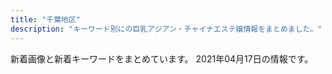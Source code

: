 ```yaml
---
title: "千葉地区"
description: "キーワード別にの巨乳アジアン・チャイナエステ嬢情報をまとめました。"
---
```


新着画像と新着キーワードをまとめています。
2021年04月17日の情報です。

<DmmAffiliateIns />
<KeywordTable
  shops={
    [
    {
        "station": "JR\u7a32\u6bdb\u99c5\u6771\u53e3",
        "img_links": [
            "http://aroma-massage.tokyo/css/staff/staff08.png",
            "http://aroma-massage.tokyo/css/m-top02.jpg",
            "http://aroma-massage.tokyo/css/staff/staff03.png",
            "http://aroma-massage.tokyo/css/m-top-right04.jpg",
            "http://aroma-massage.tokyo/css/staff/staff01.png",
            "http://aroma-massage.tokyo/css/top-left01.jpg",
            "http://aroma-massage.tokyo/css/staff/staff07.png",
            "http://aroma-massage.tokyo/css/m-top-right01.jpg",
            "http://aroma-massage.tokyo/css/staff/staff12.png",
            "http://aroma-massage.tokyo/css/staff/staff09.png",
            "http://aroma-massage.tokyo/css/m-yejiao.jpg",
            "http://aroma-massage.tokyo/css/m-top-right03.jpg",
            "http://aroma-massage.tokyo/css/m-top-right02.jpg",
            "http://aroma-massage.tokyo/css/m-head.jpg",
            "http://aroma-massage.tokyo/css/staff/staff06.png",
            "http://aroma-massage.tokyo/images/call.png",
            "http://aroma-massage.tokyo/css/m-left.jpg",
            "http://aroma-massage.tokyo/css/staff/staff05.png",
            "http://aroma-massage.tokyo/css/m-right.jpg"
        ],
        "keywords": {},
        "name": "\u7f8e\u3057\u3044\u30ec\u30c7\u30a3\u30fc",
        "url": "http://aroma-massage.tokyo/"
    },
    {
        "station": "\u4eac\u6210\u5343\u8449\u4e2d\u592e\u99c5\u897f\u53e3",
        "keywords": {
            "E": 1,
            "85": 2,
            "86": 3,
            "D": 5,
            "87": 1
        },
        "url": "https://eve.iest.info/",
        "img_links": [
            "https://eve.iest.info/images/s_news.jpg",
            "https://eve.iest.info/photos/sites/86/2020/12/2020120704342237.jpg",
            "https://eve.iest.info/images/top.jpg",
            "https://eve.iest.info/photos/sites/86/2020/12/2020120704342160.jpg",
            "https://eve.iest.info/photos/sites/86/2020/12/202012070434226.jpg",
            "https://eve.iest.info/photos/sites/86/2021/02/2021021805312762.jpg",
            "https://eve.iest.info/images/s_staff.jpg",
            "https://eve.iest.info/photos/sites/86/2020/12/2020121105320296.jpg",
            "https://eve.iest.info/images/mobile.jpg",
            "https://eve.iest.info/photos/sites/86/2020/12/2020120704342315.jpg"
        ],
        "name": "\u30a4\u30d6"
    },
    {
        "img_links": [
            "https://static.wixstatic.com/media/656261_d5f654a2160b48ac899281411259fefe~mv2.jpg",
            "https://static.wixstatic.com/media/656261_f19819762927421fbc7e462b610e64db~mv2.jpg",
            "https://static.wixstatic.com/media/656261_1e3c42dadc4c43f6a67e3c43ab3a7e86~mv2.jpg",
            "https://static.wixstatic.com/media/656261_352bc4d873814c08890c13c58d54ed11~mv2.jpg",
            "https://static.wixstatic.com/media/656261_dc91ba7dbcfd49cf94b6f33f427eabc4~mv2.jpg",
            "https://static.wixstatic.com/media/656261_cd548a1ebd6547bca0b1f7902b51ec53~mv2.jpg",
            "https://static.wixstatic.com/media/656261_13b56d76ba4b4f3fbdd2d614b7f3131a~mv2.jpg"
        ],
        "name": "Orange \u30aa\u30e9\u30f3\u30b8\u30e5",
        "station": "JR\u8607\u6211\u99c5",
        "url": "https://www.orange-relaxation.com/",
        "keywords": {
            "C": 7
        }
    },
    {
        "name": "Hani\u30fb\u30cf\u30cb",
        "station": "JR\u897f\u5343\u8449\u99c5\u5357\u53e3",
        "img_links": [
            "http://hani.iest.info/images/room3.jpg",
            "http://hani.iest.info/images/s3.jpg",
            "http://hani.iest.info/images/s_staff.png",
            "http://hani.iest.info/photos/sites/18/2019/10/2019101407222923.jpg",
            "http://hani.iest.info/images/room4.jpg",
            "http://hani.iest.info/photos/sites/18/2019/10/2019101903334729.jpg",
            "http://hani.iest.info/photos/sites/18/2020/02/2020022704442031.jpg",
            "http://hani.iest.info/photos/sites/18/2020/04/2020040603065891.jpg",
            "http://hani.iest.info/images/s1.jpg",
            "http://hani.iest.info/images/room2.jpg",
            "http://hani.iest.info/photos/sites/18/2020/06/2020060903502282.jpg",
            "http://hani.iest.info/photos/sites/18/2019/10/2019100602133354.jpg",
            "http://hani.iest.info/photos/sites/18/2019/10/2019100602133621.jpg",
            "http://hani.iest.info/images/s_link.png",
            "http://hani.iest.info/photos/sites/18/2019/12/201912200803389.jpg",
            "http://hani.iest.info/images/acc2.jpg",
            "http://hani.iest.info/images/mobile.jpg",
            "http://hani.iest.info/images/acc1.jpg",
            "http://hani.iest.info/photos/sites/18/2020/04/2020040603070417.jpg",
            "http://hani.iest.info/images/room1.jpg",
            "http://hani.iest.info/photos/sites/18/2020/06/2020060903502311.jpg",
            "http://hani.iest.info/photos/sites/18/2019/10/201910060213393.jpg",
            "http://hani.iest.info/photos/sites/18/2019/12/2019122008033573.jpg",
            "http://hani.iest.info/photos/sites/18/2020/05/2020052207375063.jpg",
            "http://hani.iest.info/photos/sites/18/2019/10/2019100602133829.jpg",
            "http://hani.iest.info/photos/sites/18/2020/06/2020060903502382.jpg",
            "http://hani.iest.info/images/top.png",
            "http://hani.iest.info/photos/sites/18/2019/10/201910060213371.jpg",
            "http://hani.iest.info/photos/sites/18/2019/12/2019120309530549.jpg",
            "http://hani.iest.info/images/news.png",
            "http://hani.iest.info/photos/sites/18/2019/10/2019100602133666.jpg",
            "http://hani.iest.info/photos/sites/18/2019/10/2019100602133570.jpg",
            "http://hani.iest.info/photos/sites/18/2020/02/2020022704441935.jpg",
            "http://hani.iest.info/photos/sites/18/2019/12/2019122008033171.jpg",
            "http://hani.iest.info/photos/sites/18/2019/11/2019112910073821.jpg",
            "http://hani.iest.info/images/acc3.jpg",
            "http://hani.iest.info/photos/sites/18/2019/10/201910060213369.jpg",
            "http://hani.iest.info/photos/sites/18/2019/10/2019101407222356.jpg"
        ],
        "keywords": {
            "84": 32,
            "C": 48,
            "85": 32,
            "87": 80,
            "\u30bb\u30af\u30b7\u30fc": 16,
            "89": 16,
            "86": 64,
            "D": 96,
            "F": 48,
            "88": 16,
            "E": 48
        },
        "url": "http://hani.iest.info/"
    },
    {
        "img_links": [
            "http://es-happy.work/images/ac1.jpg",
            "http://es-happy.work/images/concept.jpg",
            "http://es-happy.work/images/sys1.jpg",
            "http://es-happy.work/img/sora1.jpg",
            "http://es-happy.work/images/2.jpg",
            "http://es-happy.work/images/1.jpg",
            "http://es-happy.work/images/3.jpg",
            "http://es-happy.work/images/tr3.jpg",
            "http://es-happy.work/images/news.jpg",
            "http://es-happy.work/images/ac2.jpg",
            "http://es-happy.work/images/topgirl.jpg",
            "http://es-happy.work/img/runa1.jpg",
            "http://es-happy.work/staff/momo.jpg",
            "http://es-happy.work/images/staff_t.jpg",
            "http://es-happy.work/images/sys2.jpg",
            "http://es-happy.work/images/sys3.jpg",
            "http://es-happy.work/img/momo1.jpg",
            "http://es-happy.work/images/tr2.jpg",
            "http://es-happy.work/images/interior_t.jpg",
            "http://es-happy.work/images/head.jpg",
            "http://es-happy.work/images/tr1.jpg",
            "http://es-happy.work/images/tr.jpg",
            "http://es-happy.work/staff/sora.jpg",
            "http://es-happy.work/images/int3.jpg",
            "http://es-happy.work/images/int2.jpg",
            "http://es-happy.work/staff/runa.jpg",
            "http://es-happy.work/images/int1.jpg"
        ],
        "name": "\u60a0",
        "url": "http://es-happy.work/",
        "station": "JR\u6210\u7530\u99c5",
        "keywords": {}
    },
    {
        "keywords": {
            "E": 6,
            "D": 24,
            "87": 12,
            "86": 18
        },
        "name": "PAREO\u30fb\u30d1\u30ec\u30aa",
        "station": "JR\u897f\u5343\u8449\u99c5\u5357\u53e3",
        "img_links": [
            "http://pareo.ests.jp/images/sp_top.jpg",
            "http://pareo.ests.jp/images/sp_tit_news.png",
            "http://pareo.ests.jp/photos/sites/30/2020/10/2020100416004380.jpg",
            "http://pareo.ests.jp/images/mobile.jpg",
            "http://pareo.ests.jp/photos/sites/30/2021/04/2021040717192149.jpg",
            "http://pareo.ests.jp/images/tit_staff.png",
            "http://pareo.ests.jp/images/top.jpg",
            "http://pareo.ests.jp/images/staff_bj2.png",
            "http://pareo.ests.jp/images/room3.jpg",
            "http://pareo.ests.jp/photos/sites/30/2021/04/2021041315170047.jpg",
            "http://pareo.ests.jp/photos/sites/30/2021/01/2021010414173533.jpg",
            "http://pareo.ests.jp/images/room4.jpg",
            "http://pareo.ests.jp/photos/sites/30/2021/01/2021011713324531.jpg",
            "http://pareo.ests.jp/images/staff_bj4.png",
            "http://pareo.ests.jp/images/room1.jpg",
            "http://pareo.ests.jp/images/bian.png",
            "http://pareo.ests.jp/images/room2.jpg"
        ],
        "url": "http://pareo.ests.jp/"
    },
    {
        "keywords": {
            "C": 4,
            "88": 2,
            "87": 8,
            "86": 4,
            "D": 10
        },
        "name": "BLUE\u30cf\u30ef\u30a4",
        "station": "JR\u6d25\u7530\u6cbc\u99c5\u5317\u53e3",
        "img_links": [
            "http://www.es-bluehawai.com/files/009.jpg",
            "http://www.es-bluehawai.com/files/011.jpg",
            "http://www.es-bluehawai.com/images/attention.png",
            "http://www.es-bluehawai.com/files/010.jpg",
            "http://www.es-bluehawai.com/files/011-02.jpg",
            "http://www.es-bluehawai.com/images/concept.jpg",
            "http://www.es-bluehawai.com/files/012.jpg",
            "http://www.es-bluehawai.com/files/008.jpg",
            "http://www.es-bluehawai.com/images/coverParts.png",
            "http://www.es-bluehawai.com/files/008-02.jpg",
            "http://www.es-bluehawai.com/files/014.jpg",
            "http://www.es-bluehawai.com/files/013-02.jpg",
            "http://www.es-bluehawai.com/files/012-02.jpg",
            "http://www.es-bluehawai.com/images/goback.jpg",
            "http://www.es-bluehawai.com/files/013.jpg",
            "http://www.es-bluehawai.com/files/010-02.jpg",
            "http://www.es-bluehawai.com/images/infoSlide01.jpg",
            "http://www.es-bluehawai.com/files/009-02.jpg",
            "http://www.es-bluehawai.com/files/014-02.jpg"
        ],
        "url": "http://www.es-bluehawai.com/"
    },
    {
        "keywords": {},
        "name": "\u30aa\u30ec\u30f3\u30b8",
        "url": "http://www.orange-est.com/",
        "station": "JR\u8302\u539f\u99c5\u5357\u53e3",
        "img_links": [
            "http://www.orange-est.com/images/info/info02.jpg",
            "http://www.orange-est.com/images/menu/top02.jpg",
            "http://www.orange-est.com/images/common/201209044137telephone.jpg",
            "http://www.orange-est.com/images/menu/link02.jpg",
            "http://www.orange-est.com/images/girl/gal_2012090519081607502033005.jpg",
            "http://www.orange-est.com/images/common/170912073106right.jpg",
            "http://www.orange-est.com/images/menu/info02.jpg",
            "http://www.orange-est.com/images/girl/gal_2012280703521609149903005.jpg",
            "http://www.orange-est.com/images/common/201209044137index.jpg",
            "http://www.orange-est.com/images/girls_top.jpg",
            "http://www.orange-est.com/images/info/info01.jpg",
            "http://www.orange-est.com/images/girl/gal_2012090519241607501998005.jpg",
            "http://www.orange-est.com/images/common/201209044137main.jpg",
            "http://www.orange-est.com/images/menu/ac02.jpg",
            "http://www.orange-est.com/images/menu/esthe02.jpg"
        ]
    },
    {
        "station": "JR\u8302\u539f\u99c5",
        "name": "HARU",
        "keywords": {
            "E": 3,
            "83": 9,
            "\u80f8": 2,
            "C": 6,
            "82": 6,
            "84": 6,
            "D": 12
        },
        "img_links": [
            "https://www.harurelaxation.com/prof/5/top.jpg",
            "https://www.harurelaxation.com/img/tmp/sns_bt1.png",
            "https://www.harurelaxation.com/prof/7/02.jpg",
            "https://www.harurelaxation.com/prof/8/02.jpg",
            "https://www.harurelaxation.com/img/tmp/sns_bt2.png",
            "https://www.harurelaxation.com/prof/6/top.jpg",
            "https://www.harurelaxation.com/prof/1/01.jpg",
            "https://www.harurelaxation.com/prof/6/02.jpg",
            "https://www.harurelaxation.com/prof/3/02.jpg",
            "https://www.harurelaxation.com/prof/1/top.jpg",
            "https://www.harurelaxation.com/prof/5/01.jpg",
            "https://www.harurelaxation.com/prof/3/01.jpg",
            "https://www.harurelaxation.com/prof/7/top.jpg",
            "https://www.harurelaxation.com/prof/8/01.jpg",
            "https://www.harurelaxation.com/prof/1/02.jpg",
            "https://www.harurelaxation.com/prof/7/01.jpg",
            "https://www.harurelaxation.com/prof/3/top.jpg",
            "https://www.harurelaxation.com/img/all/loader.png",
            "https://www.harurelaxation.com/prof/6/01.jpg",
            "https://www.harurelaxation.com/prof/5/02.jpg",
            "https://www.harurelaxation.com/prof/9/top.jpg",
            "https://www.harurelaxation.com/prof/8/top.jpg",
            "https://www.harurelaxation.com/prof/9/01.jpg"
        ],
        "url": "https://www.harurelaxation.com/"
    },
    {
        "keywords": {
            "85": 6,
            "C": 3,
            "88": 2,
            "D": 11,
            "86": 2,
            "84": 4
        },
        "url": "http://yureloyuli.xyz/",
        "station": "\u9ad8\u6839\u6728\u6238\u99c5\u5317\u53e3",
        "name": "\u7f8e\u9b54\u5973",
        "img_links": [
            "http://yureloyuli.xyz/uploads/200912/1-200912104044951.jpg",
            "http://yureloyuli.xyz/uploads/210204/1-210204142K0J1.jpg",
            "http://yureloyuli.xyz/uploads/200326/1-200326091KT30.jpg",
            "http://yureloyuli.xyz/uploads/210308/1-21030Q02F2R6.jpg",
            "http://yureloyuli.xyz/static/picture/bar-girls.png",
            "http://yureloyuli.xyz/uploads/200206/1-20020616251Q12.jpg",
            "http://yureloyuli.xyz/static/picture/info1.jpg",
            "http://yureloyuli.xyz/static/picture/bar-infomation.png",
            "http://yureloyuli.xyz/uploads/210218/1-21021Q55420226.jpg",
            "http://yureloyuli.xyz/static/picture/girls-bar.png",
            "http://yureloyuli.xyz/uploads/200706/1-200F6092015B8.jpg",
            "http://yureloyuli.xyz/uploads/201113/1-201113153614922.jpg",
            "http://yureloyuli.xyz/uploads/200228/1-20022P91635N0.jpg",
            "http://yureloyuli.xyz/static/picture/bar-inte.png",
            "http://yureloyuli.xyz/uploads/200722/1-200H215404S47.jpg",
            "http://yureloyuli.xyz/uploads/210102/1-210102131F3W2.jpg",
            "http://yureloyuli.xyz/static/picture/info2.jpg",
            "http://yureloyuli.xyz/uploads/200317/1-20031F92052106.jpg",
            "http://yureloyuli.xyz/static/picture/info_text.jpg",
            "http://yureloyuli.xyz/uploads/210407/1-21040G52611M3.jpg",
            "http://yureloyuli.xyz/uploads/200324/1-20032409411K31.jpg",
            "http://yureloyuli.xyz/static/picture/bar-news.png",
            "http://yureloyuli.xyz/uploads/200218/1-20021Q20511212.jpg"
        ]
    },
    {
        "name": "\u30c0\u30a4\u30e4\u30e2\u30f3\u30c9",
        "station": "JR\u6d25\u7530\u6cbc\u99c5\u5317\u53e3",
        "url": "http://n-rlx.com/",
        "img_links": [
            "http://n-rlx.com/girl/010.jpg",
            "http://n-rlx.com/images/rec.jpg",
            "http://n-rlx.com/girl/012.jpg",
            "http://n-rlx.com/images/index_22.jpg",
            "http://n-rlx.com/images/staff_11.jpg",
            "http://n-rlx.com/images/info.jpg",
            "http://n-rlx.com/images/rec_11.jpg",
            "http://n-rlx.com/images/index_05.jpg",
            "http://n-rlx.com/images/index_02.jpg",
            "http://n-rlx.com/images/index_23.jpg",
            "http://n-rlx.com/images/03.jpg",
            "http://n-rlx.com/girl/09.jpg",
            "http://n-rlx.com/images/index_04.jpg",
            "http://n-rlx.com/girl/00.jpg",
            "http://n-rlx.com/images/qr20190828190925748.png",
            "http://n-rlx.com/images/index_03.jpg",
            "http://n-rlx.com/images/index_16.jpg",
            "http://n-rlx.com/images/info_11.jpg",
            "http://n-rlx.com/images/index_11.jpg",
            "http://n-rlx.com/images/index_06.jpg",
            "http://n-rlx.com/girl/011.jpg",
            "http://n-rlx.com/images/index_01.jpg",
            "http://n-rlx.com/images/index_07.jpg"
        ],
        "keywords": {}
    },
    {
        "img_links": [
            "http://genkidou-massage.work/img/fla-2.jpg",
            "http://genkidou-massage.work/sp/img/t-o.jpg",
            "http://genkidou-massage.work/img/sta2.jpg",
            "http://genkidou-massage.work/sp/img/time2.jpg",
            "http://genkidou-massage.work/sp/img/p2.jpg",
            "http://genkidou-massage.work/sp/img/st4.jpg",
            "http://genkidou-massage.work/sp/img/cam.jpg",
            "http://genkidou-massage.work/img/head.jpg",
            "http://genkidou-massage.work/img/sta3.jpg",
            "http://genkidou-massage.work/img/st2.jpg",
            "http://genkidou-massage.work/sp/img/p1.jpg",
            "http://genkidou-massage.work/sp/img/t-r.jpg",
            "http://genkidou-massage.work/img/st1.jpg",
            "http://genkidou-massage.work/sp/img/st1.jpg",
            "http://genkidou-massage.work/img/sta4.jpg",
            "http://genkidou-massage.work/img/s3.jpg",
            "http://genkidou-massage.work/sp/img/pic.jpg",
            "http://genkidou-massage.work/sp/img/time.jpg",
            "http://genkidou-massage.work/img/nos.jpg",
            "http://genkidou-massage.work/img/xmas.png",
            "http://genkidou-massage.work/img/s1.jpg",
            "http://genkidou-massage.work/sp/img/t-t.jpg",
            "http://genkidou-massage.work/sp/img/st3.jpg",
            "http://genkidou-massage.work/img/pickup20.jpg",
            "http://genkidou-massage.work/sp/img/info.jpg",
            "http://genkidou-massage.work/img/st3.jpg",
            "http://genkidou-massage.work/sp/img/st2.jpg",
            "http://genkidou-massage.work/sp/img/t-a.jpg",
            "http://genkidou-massage.work/img/sta1.jpg",
            "http://genkidou-massage.work/img/botton.jpg",
            "http://genkidou-massage.work/img/fla.jpg",
            "http://genkidou-massage.work/img/s2.jpg",
            "http://genkidou-massage.work/sp/img/pc.jpg",
            "http://genkidou-massage.work/sp/img/add.jpg",
            "http://genkidou-massage.work/img/s4.jpg",
            "http://genkidou-massage.work/sp/img/sys.jpg",
            "http://genkidou-massage.work/sp/img/botton.jpg",
            "http://genkidou-massage.work/sp/img/tel.jpg",
            "http://genkidou-massage.work/sp/img/tit.jpg",
            "http://genkidou-massage.work/img/st4.jpg",
            "http://genkidou-massage.work/sp/img/t-s.jpg",
            "http://genkidou-massage.work/sp/img/p3.jpg"
        ],
        "name": "\u5143\u6c17\u5802",
        "station": "JR\u90fd\u8cc0\u99c5\u897f\u53e3",
        "url": "http://genkidou-massage.work/",
        "keywords": {
            "86": 2,
            "85": 3,
            "84": 1,
            "E": 2,
            "88": 2,
            "C": 13,
            "D": 4
        }
    },
    {
        "name": "\u7e01",
        "url": "http://www.e-niko.work/",
        "keywords": {},
        "station": "\u52dd\u7530\u53f0\u99c5\u5357\u53e3",
        "img_links": [
            "http://www.e-niko.work/images/int1.png",
            "http://www.e-niko.work/images/line.png",
            "http://www.e-niko.work/images/info.jpg",
            "http://www.e-niko.work/images/mobile.jpg",
            "http://www.e-niko.work/img/riri1.jpg",
            "http://www.e-niko.work/img/rio1.jpg",
            "http://www.e-niko.work/images/sys1.png",
            "http://www.e-niko.work/images/sys2.png",
            "http://www.e-niko.work/img/mika1.jpg",
            "http://www.e-niko.work/images/staff_t.jpg",
            "http://www.e-niko.work/images/int2.png",
            "http://www.e-niko.work/images/3.jpg",
            "http://www.e-niko.work/images/news.jpg",
            "http://www.e-niko.work/images/interior_t.jpg",
            "http://www.e-niko.work/images/ta.jpg",
            "http://www.e-niko.work/img/yuri1.jpg",
            "http://www.e-niko.work/images/4.jpg",
            "http://www.e-niko.work/images/ac1.png",
            "http://www.e-niko.work/images/tel.jpg",
            "http://www.e-niko.work/images/1.jpg",
            "http://www.e-niko.work/images/head.jpg",
            "http://www.e-niko.work/images/2.jpg"
        ]
    },
    {
        "url": "http://massage-aroma.blue/",
        "station": "JR\u7a32\u6bdb\u99c5\u6771\u53e3",
        "img_links": [
            "http://massage-aroma.blue/images/cg03.jpg",
            "http://massage-aroma.blue/images/tel.png",
            "http://massage-aroma.blue/images/nav-002.png",
            "http://massage-aroma.blue/images/nav-004.png",
            "http://massage-aroma.blue/images/nav-005.png",
            "http://massage-aroma.blue/images/nav-006.png",
            "http://massage-aroma.blue/images/cg02.jpg",
            "http://massage-aroma.blue/images/cg021.jpg",
            "http://massage-aroma.blue/images/nav-001.png",
            "http://massage-aroma.blue/images/cg06.jpg",
            "http://massage-aroma.blue/images/cg022.jpg",
            "http://massage-aroma.blue/images/no.png",
            "http://massage-aroma.blue/images/cg01a.jpg",
            "http://massage-aroma.blue/images/cg07a.jpg",
            "http://massage-aroma.blue/images/top001.png",
            "http://massage-aroma.blue/images/cg05a.jpg",
            "http://massage-aroma.blue/images/nav-003.png"
        ],
        "keywords": {
            "86": 6,
            "D": 6
        },
        "name": "For You"
    },
    {
        "keywords": {
            "C": 30
        },
        "name": "\u304a\u304b\u3048\u308a",
        "url": "http://wureshii.tokyo/",
        "img_links": [
            "http://wureshii.tokyo/static/picture/room4.png",
            "http://wureshii.tokyo/uploads/200616/1-200616103402133.jpg",
            "http://wureshii.tokyo/uploads/210319/1-210319124F5432.jpg",
            "http://wureshii.tokyo/static/picture/tite-staff.png",
            "http://wureshii.tokyo/uploads/201126/1-201126124I4E2.jpg",
            "http://wureshii.tokyo/uploads/201002/1-2010021312313Q.jpg",
            "http://wureshii.tokyo/static/picture/room2.png",
            "http://wureshii.tokyo/uploads/200615/1-2006151Z4304L.jpg",
            "http://wureshii.tokyo/static/picture/top.png",
            "http://wureshii.tokyo/uploads/210119/1-2101191F409235.jpg",
            "http://wureshii.tokyo/uploads/201116/1-201116132HX52.jpg",
            "http://wureshii.tokyo/uploads/200826/1-200R6122159392.jpg",
            "http://wureshii.tokyo/static/picture/tit-gat.png",
            "http://wureshii.tokyo/static/picture/room3.png",
            "http://wureshii.tokyo/static/picture/tit-pick.png",
            "http://wureshii.tokyo/static/picture/tit-new.png",
            "http://wureshii.tokyo/uploads/200616/1-200616103511M7.jpg",
            "http://wureshii.tokyo/uploads/200615/1-20061519113L58.jpg",
            "http://wureshii.tokyo/uploads/200914/1-200914103K2H9.jpg",
            "http://wureshii.tokyo/static/picture/room1.png",
            "http://wureshii.tokyo/uploads/200723/1-200H31241064E.jpg",
            "http://wureshii.tokyo/uploads/210106/1-21010613133E33.jpg",
            "http://wureshii.tokyo/uploads/200723/1-200H3124150340.jpg",
            "http://wureshii.tokyo/uploads/200615/1-20061519101Kc.jpg",
            "http://wureshii.tokyo/uploads/200615/1-2006151Z631C5.jpg",
            "http://wureshii.tokyo/uploads/200616/1-200616103125M1.jpg",
            "http://wureshii.tokyo/uploads/200616/1-200616102U5456.jpg",
            "http://wureshii.tokyo/static/picture/infor.png",
            "http://wureshii.tokyo/static/picture/info.png",
            "http://wureshii.tokyo/uploads/200914/1-200914103Q0410.jpg",
            "http://wureshii.tokyo/uploads/210409/1-210409131441F8.jpg",
            "http://wureshii.tokyo/static/picture/tit-infor.png"
        ],
        "station": "JR\u6d25\u7530\u6cbc\u99c5\u5317\u53e3"
    },
    {
        "station": "\u52dd\u7530\u53f0\u99c5\u5357\u53e3",
        "keywords": {
            "86": 12,
            "C": 13,
            "85": 24
        },
        "name": "Leo",
        "url": "http://www.relax-leo.com/",
        "img_links": [
            "http://www.relax-leo.com/files/019-02.jpg",
            "http://www.relax-leo.com/img/material/gm5_rollout.png",
            "http://www.relax-leo.com/files/009-02.jpg",
            "http://www.relax-leo.com/img/material/backlistbtn.png",
            "http://www.relax-leo.com/img/material/top_t2.png",
            "http://www.relax-leo.com/img/top/img_service_02.png",
            "http://www.relax-leo.com/files/021.jpg",
            "http://www.relax-leo.com/files/022-03.jpg",
            "http://www.relax-leo.com/files/011.jpg",
            "http://www.relax-leo.com/img/material/gm4_rollout.png",
            "http://www.relax-leo.com/files/010.jpg",
            "http://www.relax-leo.com/files/009.jpg",
            "http://www.relax-leo.com/files/019.jpg",
            "http://www.relax-leo.com/files/015.jpg",
            "http://www.relax-leo.com/img/material/att.png",
            "http://www.relax-leo.com/i/img/operation/img_service_04.png",
            "http://www.relax-leo.com/i/img/operation/img_service_02.png",
            "http://www.relax-leo.com/img/top/img_service_04.png",
            "http://www.relax-leo.com/img/material/p4_ct1.png",
            "http://www.relax-leo.com/files/023.jpg",
            "http://www.relax-leo.com/img/material/frames.png",
            "http://www.relax-leo.com/thumbnails/008.jpg",
            "http://www.relax-leo.com/thumbnails/010.jpg",
            "http://www.relax-leo.com/files/011-02.jpg",
            "http://www.relax-leo.com/img/material/top_t3.png",
            "http://www.relax-leo.com/img/material/top_t1.png",
            "http://www.relax-leo.com/files/021-02.jpg",
            "http://www.relax-leo.com/files/023-02.jpg",
            "http://www.relax-leo.com/img/material/frameback.png",
            "http://www.relax-leo.com/files/015-03.jpg",
            "http://www.relax-leo.com/files/018-02.jpg",
            "http://www.relax-leo.com/img/material/camp20201027.jpg",
            "http://www.relax-leo.com/files/009-03.jpg",
            "http://www.relax-leo.com/img/material/top_t4.png",
            "http://www.relax-leo.com/img/material/p7_ct1.png",
            "http://www.relax-leo.com/img/top/img_service_03.png",
            "http://www.relax-leo.com/img/material/top_t5.png",
            "http://www.relax-leo.com/thumbnails/022.jpg",
            "http://www.relax-leo.com/thumbnails/011.jpg",
            "http://www.relax-leo.com/files/022-02.jpg",
            "http://www.relax-leo.com/files/022.jpg",
            "http://www.relax-leo.com/img/material/gm2_rollout.png",
            "http://www.relax-leo.com/files/008-02.jpg",
            "http://www.relax-leo.com/img/material/top_pickback.png",
            "http://www.relax-leo.com/img/material/p2_ct1.png",
            "http://www.relax-leo.com/img/material/gm3_rollout.png",
            "http://www.relax-leo.com/img/material/gm6_rollout.png",
            "http://www.relax-leo.com/files/010-02.jpg",
            "http://www.relax-leo.com/files/011-03.jpg",
            "http://www.relax-leo.com/thumbnails/021.jpg",
            "http://www.relax-leo.com/files/019-03.jpg",
            "http://www.relax-leo.com/thumbnails/023.jpg",
            "http://www.relax-leo.com/files/008-03.jpg",
            "http://www.relax-leo.com/i/img/operation/img_service_03.png",
            "http://www.relax-leo.com/img/material/age.png",
            "http://www.relax-leo.com/files/008.jpg",
            "http://www.relax-leo.com/index4.jpg",
            "http://www.relax-leo.com/files/018-03.jpg",
            "http://www.relax-leo.com/files/021-03.jpg",
            "http://www.relax-leo.com/thumbnails/018.jpg",
            "http://www.relax-leo.com/files/015-02.jpg",
            "http://www.relax-leo.com/files/018.jpg",
            "http://www.relax-leo.com/files/010-03.jpg",
            "http://www.relax-leo.com/img/top/img_service_01.png",
            "http://www.relax-leo.com/thumbnails/015.jpg",
            "http://www.relax-leo.com/img/material/p3_ct1.png",
            "http://www.relax-leo.com/i/img/operation/img_service_01.png",
            "http://www.relax-leo.com/img/material/p5_ct1.png",
            "http://www.relax-leo.com/img/material/p3_ct2.png",
            "http://www.relax-leo.com/thumbnails/009.jpg",
            "http://www.relax-leo.com/files/023-03.jpg",
            "http://www.relax-leo.com/thumbnails/019.jpg",
            "http://www.relax-leo.com/img/material/gm1_rollout.png"
        ]
    },
    {
        "keywords": {},
        "name": "\u865c\u7f8e\u4eba\uff5e\u3068\u308a\u3053\u3073\u3058\u3093\uff5e",
        "station": "\u516b\u5343\u4ee3\u53f0\u99c5\u897f\u53e3",
        "url": "https://y-bijin.aoaoeo.com/",
        "img_links": []
    },
    {
        "url": "https://beautytime.space/",
        "name": "\u30d3\u30e5\u30fc\u30c6\u30a3\u30fc\u30bf\u30a4\u30e0",
        "station": "\u5317\u7fd2\u5fd7\u91ce\u99c5",
        "img_links": [
            "https://beautytime.space/wp-content/uploads/2020/10/\u30a2\u30af\u30bb\u30b9\u30eb\u30fc\u30c81-1024x489.png",
            "https://beautytime.space/wp-content/uploads/2021/02/\u30ad\u30e3\u30f3\u30da\u30fc\u30f34-2-768x543.png",
            "https://beautytime.space/wp-content/uploads/elementor/thumbs/staff4-1-owelqgr00ctf493ev3w1zjia2cihf8zxnq49xc9hc0.png",
            "https://beautytime.space/wp-content/uploads/2020/10/DSC08765-scaled.jpg",
            "https://beautytime.space/wp-content/uploads/elementor/thumbs/ayumi-p1e4ai767xx5vz0xcqd8l3yfna7x76gyoesoburif4.jpg",
            "https://beautytime.space/wp-content/uploads/2020/10/mmexport1604140517606.jpg",
            "https://beautytime.space/wp-content/uploads/2020/11/\u30ed\u30d3\u30fc20201113.jpg",
            "https://beautytime.space/wp-content/uploads/2020/10/\u30a2\u30af\u30bb\u30b9\u30eb\u30fc\u30c83-1024x483.png",
            "https://beautytime.space/wp-content/uploads/2021/02/\u4fa1\u683c\u886820210203.png",
            "https://beautytime.space/wp-content/uploads/2020/10/\u30a2\u30af\u30bb\u30b9\u30eb\u30fc\u30c82-1024x485.png",
            "https://yoga.oceanwp.org/wp-content/uploads/2016/09/avatar.jpg",
            "https://beautytime.space/wp-content/uploads/elementor/thumbs/rina3-ozcekvwkqdljmcxrlasoi6p0ed9pcrmhowb1olewao.jpg",
            "https://beautytime.space/wp-content/uploads/elementor/thumbs/staff1-owelm8h5970yvf8lka2hrlxltxd0sa7f2sfm6ij9c0.jpg",
            "https://beautytime.space/wp-content/uploads/elementor/thumbs/yuka-p50lu8ddrj4jzit1n7g1xcrmco1jnmazdqu6br4cn4.jpg"
        ],
        "keywords": {}
    },
    {
        "name": "\u304a\u304b\u3048\u308a",
        "url": "http://www.cianzan.xyz/",
        "keywords": {
            "D": 2,
            "86": 2
        },
        "station": "JR\u56db\u8857\u9053\u99c5\u5317\u53e3",
        "img_links": [
            "http://www.cianzan.xyz/static/picture/tel.png",
            "http://www.cianzan.xyz/uploads/201209/1-20120911033J44.jpg",
            "http://www.cianzan.xyz/static/picture/nav-003.png",
            "http://www.cianzan.xyz/static/picture/top003.jpg",
            "http://www.cianzan.xyz/uploads/201204/1-20120414562N15.jpg",
            "http://www.cianzan.xyz/uploads/201207/1-20120G05I9133.jpg",
            "http://www.cianzan.xyz/static/picture/left.jpg",
            "http://www.cianzan.xyz/uploads/201207/1-20120G05H03F.jpg",
            "http://www.cianzan.xyz/static/picture/top01.png",
            "http://www.cianzan.xyz/static/picture/nav-002.png",
            "http://www.cianzan.xyz/uploads/201204/1-20120414525DJ.jpg",
            "http://www.cianzan.xyz/static/picture/nav-004.png",
            "http://www.cianzan.xyz/static/picture/nav-006.png",
            "http://www.cianzan.xyz/static/picture/nav-001.png",
            "http://www.cianzan.xyz/static/picture/right.jpg",
            "http://www.cianzan.xyz/uploads/201209/1-201209110351409.jpg",
            "http://www.cianzan.xyz/static/picture/nav-005.png"
        ]
    },
    {
        "img_links": [
            "http://www.lovegame.iesjp.com/files/040.jpg",
            "http://www.lovegame.iesjp.com/files/011.jpg",
            "http://www.lovegame.iesjp.com/files/029.jpg",
            "http://www.lovegame.iesjp.com/files/025-02.jpg",
            "http://www.lovegame.iesjp.com/files/029-02.jpg",
            "http://www.lovegame.iesjp.com/files/002-02.jpg",
            "http://www.lovegame.iesjp.com/img/btn_side_mobile.jpg",
            "http://www.lovegame.iesjp.com/images/slider/3.jpg",
            "http://www.lovegame.iesjp.com/img/tel.png",
            "http://www.lovegame.iesjp.com/img/btn_blog.png",
            "http://www.lovegame.iesjp.com/files/046-02.jpg",
            "http://www.lovegame.iesjp.com/files/026-02.jpg",
            "http://www.lovegame.iesjp.com/files/041-02.jpg",
            "http://www.lovegame.iesjp.com/files/024.jpg",
            "http://www.lovegame.iesjp.com/img/ttl_news.png",
            "http://www.lovegame.iesjp.com/img/pickup.jpg",
            "http://www.lovegame.iesjp.com/files/025.jpg",
            "http://www.lovegame.iesjp.com/files/002.jpg",
            "http://www.lovegame.iesjp.com/img/ttl_info.png",
            "http://www.lovegame.iesjp.com/files/024-02.jpg",
            "http://www.lovegame.iesjp.com/images/slider/2.jpg",
            "http://www.lovegame.iesjp.com/files/047.jpg",
            "http://www.lovegame.iesjp.com/files/046.jpg",
            "http://www.lovegame.iesjp.com/files/040-02.jpg",
            "http://www.lovegame.iesjp.com/files/011-02.jpg",
            "http://www.lovegame.iesjp.com/img/goback.jpg",
            "http://www.lovegame.iesjp.com/files/026.jpg",
            "http://www.lovegame.iesjp.com/files/041.jpg",
            "http://www.lovegame.iesjp.com/files/047-02.jpg",
            "http://www.lovegame.iesjp.com/images/slider/1.jpg"
        ],
        "keywords": {
            "87": 10,
            "85": 2,
            "D": 16,
            "86": 6,
            "84": 2,
            "C": 21
        },
        "station": "JR\u7a32\u6bdb\u99c5\u6771\u53e3",
        "name": "\u30e9\u30d6\u30b2\u30fc\u30e0",
        "url": "http://www.lovegame.iesjp.com/"
    },
    {
        "url": "http://flower-esthe.net/",
        "station": "\u516b\u5343\u4ee3\u53f0\u99c5\u897f\u53e3",
        "img_links": [
            "http://flower-esthe.net/img/stt1.jpg",
            "http://flower-esthe.net/img/st3.jpg",
            "http://flower-esthe.net/img/t1.jpg",
            "http://flower-esthe.net/img/r1.jpg",
            "http://flower-esthe.net/img/nosta.jpg",
            "http://flower-esthe.net/img/noo.png",
            "http://flower-esthe.net/img/r3.jpg",
            "http://flower-esthe.net/img/r4.jpg",
            "http://flower-esthe.net/img/t2.jpg",
            "http://flower-esthe.net/img/stt3.jpg",
            "http://flower-esthe.net/img/sm.jpg",
            "http://flower-esthe.net/img/st7.jpg",
            "http://flower-esthe.net/img/st1.jpg",
            "http://flower-esthe.net/img/st4.jpg",
            "http://flower-esthe.net/img/no.png",
            "http://flower-esthe.net/img/st6.jpg",
            "http://flower-esthe.net/img/r2.jpg",
            "http://flower-esthe.net/img/top1.jpg",
            "http://flower-esthe.net/img/st2.jpg",
            "http://flower-esthe.net/img/f1.jpg",
            "http://flower-esthe.net/img/t4.jpg",
            "http://flower-esthe.net/img/t3.jpg",
            "http://flower-esthe.net/img/t5.jpg",
            "http://flower-esthe.net/img/t6.jpg",
            "http://flower-esthe.net/img/st8.jpg"
        ],
        "keywords": {
            "86": 3,
            "88": 1,
            "E": 2,
            "C": 1,
            "D": 2,
            "87": 1
        },
        "name": "\u30b7\u30fc\u30af\u30ec\u30c3\u30c8\u30c7\u30fc\u30c8"
    },
    {
        "img_links": [
            "https://inage-mensesthe.com/staff/sachi-s2.jpg",
            "https://inage-mensesthe.com/images/clear.png",
            "https://inage-mensesthe.com/staff/coco-s1.jpg",
            "https://inage-mensesthe.com/massage/2021/03/19/aika-s1.jpg",
            "https://inage-mensesthe.com/icon/line.png",
            "https://inage-mensesthe.com/staff/momoka-s1.jpg",
            "https://inage-mensesthe.com/staff/sachi-s3.jpg",
            "https://inage-mensesthe.com/images/main1.jpg",
            "https://inage-mensesthe.com/staff/satomi-top.jpg",
            "https://inage-mensesthe.com/staff/sora-s1.jpg",
            "https://inage-mensesthe.com/icon/twitter.png",
            "https://inage-mensesthe.com/images/esthe2.jpg",
            "https://inage-mensesthe.com/staff/satomi-l1.jpg",
            "https://inage-mensesthe.com/staff/momoka-l1.jpg",
            "https://inage-mensesthe.com/staff/sachi-top.jpg",
            "https://inage-mensesthe.com/staff/satomi-l2.jpg",
            "https://inage-mensesthe.com/staff/rina-s1.jpg",
            "https://inage-mensesthe.com/staff/coco-top.jpg",
            "https://inage-mensesthe.com/footer/footer-tel.png",
            "https://inage-mensesthe.com/staff/nana-s1.jpg",
            "https://inage-mensesthe.com/staff/coco-l4.jpg",
            "https://inage-mensesthe.com/staff/rina-top.jpg",
            "https://inage-mensesthe.com/staff/satomi-l3.jpg",
            "https://inage-mensesthe.com/staff/coco-l3.jpg",
            "https://inage-mensesthe.com/staff/coco-l2.jpg",
            "https://inage-mensesthe.com/staff/mai-s2.jpg",
            "https://inage-mensesthe.com/images/main-sp.jpg",
            "https://inage-mensesthe.com/images/esthe1.jpg",
            "https://inage-mensesthe.com/massage/2021/04/15/rina-s1.jpg",
            "https://inage-mensesthe.com/staff/sachi-l4.jpg",
            "https://inage-mensesthe.com/footer/footer-staff.png",
            "https://inage-mensesthe.com/staff/sora-l1.jpg",
            "https://inage-mensesthe.com/images/esthe3.jpg",
            "https://inage-mensesthe.com/massage/2020/12/18/momoka-s1.jpg",
            "https://inage-mensesthe.com/staff/rina-l1.jpg",
            "https://inage-mensesthe.com/staff/mai-l4.jpg",
            "https://inage-mensesthe.com/images/esthe4.jpg",
            "https://inage-mensesthe.com/staff/mai-l1.jpg",
            "https://inage-mensesthe.com/images/header3.png",
            "https://inage-mensesthe.com/staff/sachi-l2.jpg",
            "https://inage-mensesthe.com/staff/coco-l1.jpg",
            "https://inage-mensesthe.com/staff/mai-s1.jpg",
            "https://inage-mensesthe.com/staff/satomi-s1.jpg",
            "https://inage-mensesthe.com/staff/satomi-s2.jpg",
            "https://inage-mensesthe.com/staff/sachi-s4.jpg",
            "https://inage-mensesthe.com/staff/coco-s4.jpg",
            "https://inage-mensesthe.com/staff/sachi-s1.jpg",
            "https://inage-mensesthe.com/staff/mai-l3.jpg",
            "https://inage-mensesthe.com/staff/mai-s4.jpg",
            "https://inage-mensesthe.com/staff/satomi-s3.jpg",
            "https://inage-mensesthe.com/footer/footer-line.png",
            "https://inage-mensesthe.com/staff/mai-l2.jpg",
            "https://inage-mensesthe.com/staff/aika-s1.jpg",
            "https://inage-mensesthe.com/room/room-l1.jpg",
            "https://inage-mensesthe.com/icon/facebook.png",
            "https://inage-mensesthe.com/staff/mai-top.jpg",
            "https://inage-mensesthe.com/massage/2021/01/25/emi-s1.jpg",
            "https://inage-mensesthe.com/room/room-l2.jpg",
            "https://inage-mensesthe.com/staff/mai-s3.jpg",
            "https://inage-mensesthe.com/staff/nana-l1.jpg",
            "https://inage-mensesthe.com/staff/aika-top.jpg",
            "https://inage-mensesthe.com/staff/sora-top.jpg",
            "https://inage-mensesthe.com/staff/momoka-top.jpg",
            "https://inage-mensesthe.com/staff/sachi-l1.jpg",
            "https://inage-mensesthe.com/staff/nana-top.jpg",
            "https://inage-mensesthe.com/images/qrcode.png",
            "https://inage-mensesthe.com/staff/coco-s2.jpg",
            "https://inage-mensesthe.com/staff/aika-l1.jpg",
            "https://inage-mensesthe.com/room/room-l3.jpg",
            "https://inage-mensesthe.com/staff/sachi-l3.jpg",
            "https://inage-mensesthe.com/massage/2021/02/11/sora-s1.jpg",
            "https://inage-mensesthe.com/massage/2021/01/28/nana-s1.jpg",
            "https://inage-mensesthe.com/icon/yelp.png",
            "https://inage-mensesthe.com/room/room-l4.jpg",
            "https://inage-mensesthe.com/staff/coco-s3.jpg"
        ],
        "keywords": {
            "86": 20,
            "88": 20,
            "87": 10,
            "84": 10,
            "90": 20,
            "85": 10
        },
        "station": "JR\u7a32\u6bdb\u99c5\u6771\u53e3",
        "name": "Sherry",
        "url": "https://inage-mensesthe.com/"
    },
    {
        "url": "http://momoka.iest.info/",
        "name": "\u6843\u9999",
        "station": "JR\u6d25\u7530\u6cbc\u99c5\u5317\u53e3",
        "keywords": {
            "83": 2,
            "D": 11,
            "E": 3,
            "85": 3,
            "86": 3,
            "82": 1,
            "89": 1,
            "C": 2,
            "91": 1,
            "G": 2,
            "87": 4,
            "84": 1,
            "88": 2
        },
        "img_links": [
            "http://momoka.iest.info/photos/sites/11/2020/08/2020081513232423.jpg",
            "http://momoka.iest.info/images/top.png",
            "http://momoka.iest.info/photos/sites/11/2021/02/2021021911090965.jpg",
            "http://momoka.iest.info/photos/sites/11/2021/04/202104031114456.jpg",
            "http://momoka.iest.info/photos/sites/11/2019/11/2019112219364120.jpg",
            "http://momoka.iest.info/photos/sites/11/2020/07/2020073110302456-e1600047741736.jpg",
            "http://momoka.iest.info/photos/sites/11/2021/04/2021040412543851.jpg",
            "http://momoka.iest.info/photos/sites/11/2021/04/202104091914442.jpg",
            "http://momoka.iest.info/images/link_nav02.jpg",
            "http://momoka.iest.info/photos/sites/11/2020/08/2020082910555470-e1599761265797.jpg",
            "http://momoka.iest.info/photos/sites/11/2019/12/2019120814110783.jpg",
            "http://momoka.iest.info/images/staff01.png",
            "http://momoka.iest.info/photos/sites/11/2020/01/2020010615504056.jpg",
            "http://momoka.iest.info/photos/sites/11/2020/07/2020073110302456.jpg",
            "http://momoka.iest.info/images/link_nav06.jpg",
            "http://momoka.iest.info/images/tit_pick.png",
            "http://momoka.iest.info/photos/sites/11/2021/02/2021022610281385.jpg",
            "http://momoka.iest.info/photos/sites/11/2020/12/2020121016111969.jpg",
            "http://momoka.iest.info/images/link_nav01.jpg",
            "http://momoka.iest.info/images/link_nav04.jpg",
            "http://momoka.iest.info/images/side_mobile.jpg",
            "http://momoka.iest.info/photos/sites/11/2021/03/2021032715032815.jpg",
            "http://momoka.iest.info/images/tit_staff1.png",
            "http://momoka.iest.info/images/end.png",
            "http://momoka.iest.info/photos/sites/11/2020/02/2020020411095362.jpg",
            "http://momoka.iest.info/photos/sites/11/2020/08/2020081513255337.jpg",
            "http://momoka.iest.info/images/tit_new.png",
            "http://momoka.iest.info/photos/sites/11/2020/08/2020082910563494-e1599359041381.jpg",
            "http://momoka.iest.info/images/tit_link.png",
            "http://momoka.iest.info/images/sp_top.png",
            "http://momoka.iest.info/photos/sites/11/2019/12/2019120410554229.jpg",
            "http://momoka.iest.info/images/link_nav05.jpg",
            "http://momoka.iest.info/images/side_tel.jpg",
            "http://momoka.iest.info/photos/sites/11/2020/01/202001061550092.jpg",
            "http://momoka.iest.info/photos/sites/11/2019/12/2019121918430664.jpg",
            "http://momoka.iest.info/images/link_nav03.jpg",
            "http://momoka.iest.info/photos/sites/11/2021/01/202101081554510.jpg",
            "http://momoka.iest.info/images/staff02.png",
            "http://momoka.iest.info/photos/sites/11/2019/11/2019112219364120-e1578143326907.jpg"
        ]
    },
    {
        "url": "http://koi.iest.info/",
        "station": "\u5343\u8449\u4e2d\u592e\u99c5\u897f\u53e3",
        "keywords": {
            "87": 1,
            "86": 2,
            "85": 1,
            "D": 3,
            "C": 1,
            "E": 1,
            "83": 1
        },
        "img_links": [
            "http://koi.a2.reraku.work/upload/sites/35/2021/04/2021040105250936-366x549.jpg",
            "http://koi.a2.reraku.work/upload/sites/35/2021/03/2021033104461878-366x549.jpg",
            "http://koi.iest.info/images/s_link.png",
            "http://koi.a2.reraku.work/upload/sites/35/2021/03/2021033107355844-366x549.jpg",
            "http://koi.iest.info/images/s_staff.png",
            "http://koi.iest.info/images/line.jpg",
            "http://koi.a2.reraku.work/upload/sites/35/2021/03/2021033107355844.jpg",
            "http://koi.iest.info/images/top.png",
            "http://koi.a2.reraku.work/upload/sites/35/2021/03/2021033107345332-366x549.jpg",
            "http://koi.iest.info/images/s_news.png",
            "http://koi.a2.reraku.work/upload/sites/35/2021/03/2021033104461878.jpg",
            "http://koi.a2.reraku.work/upload/sites/35/2021/03/2021033104461989-366x549.jpg",
            "http://koi.a2.reraku.work/upload/sites/35/2021/03/2021033107345332.jpg",
            "http://koi.iest.info/images/mobile.jpg",
            "http://koi.a2.reraku.work/upload/sites/35/2021/04/2021040105250936.jpg",
            "http://koi.iest.info/images/info.jpg",
            "http://koi.iest.info/images/s_face.png",
            "http://koi.iest.info/images/room1.jpg",
            "http://koi.a2.reraku.work/upload/sites/35/2021/03/2021033104461989.jpg"
        ],
        "name": "\u6d77\u306e\u611b"
    },
    {
        "name": "\u685c",
        "station": "JR\u56db\u8857\u9053\u99c5\u5317\u53e3",
        "url": "http://www.sakura-relax.xyz/",
        "keywords": {
            "90": 8,
            "\u5de8\u4e73": 12,
            "\u30bb\u30af\u30b7\u30fc": 6,
            "87": 16,
            "D": 16,
            "E": 24,
            "89": 16,
            "\u4e73": 12
        },
        "img_links": [
            "http://www.sakura-relax.xyz/files/033.jpg",
            "http://www.sakura-relax.xyz/photo_news/upimg/722845f04113e12e26_0.jpg",
            "http://www.sakura-relax.xyz/files/030-02.jpg",
            "http://www.sakura-relax.xyz/files/011.jpg",
            "http://www.sakura-relax.xyz/files/031.jpg",
            "http://www.sakura-relax.xyz/photo_news/upimg/826735f59e51ce9198_0.jpg",
            "http://www.sakura-relax.xyz/images/tel2.png",
            "http://www.sakura-relax.xyz/images/rsubt4.png",
            "http://www.sakura-relax.xyz/photo_news/upimg/779835eabd0b716dfc_0.jpg",
            "http://www.sakura-relax.xyz/photo_news/upimg/827105ecc9fb6cdf66_0.jpg",
            "http://www.sakura-relax.xyz/images/rsubt5.png",
            "http://www.sakura-relax.xyz/images/rsubt7.png",
            "http://www.sakura-relax.xyz/images/m3.jpg",
            "http://www.sakura-relax.xyz/images/m2.jpg",
            "http://www.sakura-relax.xyz/files/033-02.jpg",
            "http://www.sakura-relax.xyz/images/rsubt2.png",
            "http://www.sakura-relax.xyz/images/m4.jpg",
            "http://www.sakura-relax.xyz/images/rsubt1.png",
            "http://www.sakura-relax.xyz/photo_news/upimg/540985f71445468556_0.jpg",
            "http://www.sakura-relax.xyz/images/slider-img001.jpg",
            "http://www.sakura-relax.xyz/photo_news/upimg/190185eb4f804163a1_0.jpg",
            "http://www.sakura-relax.xyz/images/m6.jpg",
            "http://www.sakura-relax.xyz/images/rsubt3.png",
            "http://www.sakura-relax.xyz/images/m1.jpg",
            "http://www.sakura-relax.xyz/files/032-02.jpg",
            "http://www.sakura-relax.xyz/photo_news/upimg/215885f1a37aac2e3e_0.jpg",
            "http://www.sakura-relax.xyz/files/032.jpg",
            "http://www.sakura-relax.xyz/files/031-02.jpg",
            "http://www.sakura-relax.xyz/files/030.jpg",
            "http://www.sakura-relax.xyz/photo_news/upimg/96987600678235ec58_0.jpg",
            "http://www.sakura-relax.xyz/images/b-tel.png",
            "http://www.sakura-relax.xyz/images/b-online.png",
            "http://www.sakura-relax.xyz/files/011-02.jpg",
            "http://www.sakura-relax.xyz/images/rsubt6.png",
            "http://www.sakura-relax.xyz/images/slider-img002.jpg"
        ]
    },
    {
        "img_links": [
            "http://www.akizu.esjoho.com/files/012.jpg",
            "http://www.akizu.esjoho.com/files/007-02.jpg",
            "http://www.akizu.esjoho.com/files/011.jpg",
            "http://www.akizu.esjoho.com/files/003-02.jpg",
            "http://www.akizu.esjoho.com/files/007-03.jpg",
            "http://www.akizu.esjoho.com/files/011-02.jpg",
            "http://www.akizu.esjoho.com/files/007.jpg",
            "http://www.akizu.esjoho.com/images/backlistbtn.png",
            "http://www.akizu.esjoho.com/files/003-03.jpg",
            "http://www.akizu.esjoho.com/files/003.jpg",
            "http://www.akizu.esjoho.com/files/012-03.jpg",
            "http://www.akizu.esjoho.com/files/011-03.jpg",
            "http://www.akizu.esjoho.com/images/coverGirlParts.png",
            "http://www.akizu.esjoho.com/files/012-02.jpg",
            "http://www.akizu.esjoho.com/images/mobile.jpg"
        ],
        "name": "\u79cb\u6708",
        "station": "\u516b\u5343\u4ee3\u53f0\u99c5\u897f\u53e3",
        "keywords": {
            "D": 9,
            "C": 3,
            "88": 3,
            "86": 9
        },
        "url": "http://www.akizu.esjoho.com/"
    },
    {
        "url": "http://kourakuenmise.com/",
        "name": "\u5eb7\u697d\u5712",
        "keywords": {},
        "station": "\u9ad8\u6839\u6728\u6238\u99c5\u5317\u53e3",
        "img_links": [
            "http://kourakuenmise.com/zp/img0012.jpg",
            "http://kourakuenmise.com/images/mobile.jpg",
            "http://kourakuenmise.com/zp/img0011.jpg",
            "http://kourakuenmise.com/zp/img011.jpg",
            "http://kourakuenmise.com/zp/img012.jpg",
            "http://kourakuenmise.com/zp/img006.jpg",
            "http://kourakuenmise.com/images/header_img.jpg",
            "http://kourakuenmise.com/images/2078427_1.jpg",
            "http://kourakuenmise.com/zp/img005.jpg",
            "http://kourakuenmise.com/images/46-11051416223130.jpg",
            "http://kourakuenmise.com/images/news_bj.jpg",
            "http://kourakuenmise.com/zp/img007.jpg"
        ]
    },
    {
        "name": "\u59c9\u59b9",
        "keywords": {
            "88": 8,
            "85": 8,
            "86": 16,
            "87": 16,
            "\u30bb\u30af\u30b7\u30fc": 4,
            "D": 32,
            "C": 16
        },
        "station": "\u52dd\u7530\u53f0\u99c5\u5357\u53e3",
        "url": "http://www.shimai.mensnv.com/",
        "img_links": [
            "http://www.shimai.mensnv.com/images/slider-img001.jpg",
            "http://www.shimai.mensnv.com/images/m4.jpg",
            "http://www.shimai.mensnv.com/files/011.jpg",
            "http://www.shimai.mensnv.com/images/s_top_therapist.png",
            "http://www.shimai.mensnv.com/files/010.jpg",
            "http://www.shimai.mensnv.com/photo_news/upimg/589715e1d14bb52bc8_0.jpg",
            "http://www.shimai.mensnv.com/files/003.jpg",
            "http://www.shimai.mensnv.com/images/s_message.png",
            "http://www.shimai.mensnv.com/photo_news/upimg/483155da01ceb53a04_0.jpg",
            "http://www.shimai.mensnv.com/photo_news/upimg/316335e40d2eda583b_0.jpg",
            "http://www.shimai.mensnv.com/photo_news/upimg/375625da9706e25811_0.jpg",
            "http://www.shimai.mensnv.com/images/m3.jpg",
            "http://www.shimai.mensnv.com/images/m1.jpg",
            "http://www.shimai.mensnv.com/images/m6.jpg",
            "http://www.shimai.mensnv.com/files/015.jpg",
            "http://www.shimai.mensnv.com/files/014.jpg",
            "http://www.shimai.mensnv.com/files/002.jpg",
            "http://www.shimai.mensnv.com/images/m2.jpg",
            "http://www.shimai.mensnv.com/photo_news/upimg/857365dbbdfaf0b694_0.jpg",
            "http://www.shimai.mensnv.com/photo_news/upimg/589715e1d14bb52bc8_1.jpg",
            "http://www.shimai.mensnv.com/images/slider-img002.jpg",
            "http://www.shimai.mensnv.com/images/s_pickup.png",
            "http://www.shimai.mensnv.com/images/s_news.png",
            "http://www.shimai.mensnv.com/photo_news/upimg/896875ef46b9aead32_0.jpg"
        ]
    },
    {
        "url": "http://golden-time.jpn.mn/",
        "keywords": {
            "C": 1,
            "E": 1,
            "83": 1,
            "86": 7,
            "D": 17,
            "85": 5,
            "87": 4,
            "84": 1,
            "80": 1
        },
        "img_links": [
            "http://golden-time.jpn.mn/photos/sites/69/2020/11/2020111607331079.jpg",
            "http://golden-time.jpn.mn/photos/sites/69/2019/12/2019120209284771.jpg",
            "http://golden-time.jpn.mn/images/link_nav01.jpg",
            "http://golden-time.jpn.mn/photos/sites/69/2021/03/2021031615565242.jpg",
            "http://golden-time.jpn.mn/photos/sites/69/2021/03/2021031614251878.jpg",
            "http://golden-time.jpn.mn/photos/sites/69/2019/12/2019121206424523.jpg",
            "http://golden-time.jpn.mn/photos/sites/69/2021/03/2021032214275643.jpg",
            "http://golden-time.jpn.mn/photos/sites/69/2019/12/2019120209284923.jpg",
            "http://golden-time.jpn.mn/images/ico01.png",
            "http://golden-time.jpn.mn/images/link_nav03.jpg",
            "http://golden-time.jpn.mn/images/top_slider01.jpg",
            "http://golden-time.jpn.mn/images/link_nav02.jpg",
            "http://golden-time.jpn.mn/photos/sites/69/2020/06/2020061808580654.jpg",
            "http://golden-time.jpn.mn/photos/sites/69/2019/12/2019120209284861.jpg",
            "http://golden-time.jpn.mn/photos/sites/69/2020/11/2020110608161178.jpg",
            "http://golden-time.jpn.mn/images/info3.jpg",
            "http://golden-time.jpn.mn/photos/sites/69/2019/12/201912060728409.jpg",
            "http://golden-time.jpn.mn/images/link_nav07.jpg",
            "http://golden-time.jpn.mn/images/info1.jpg",
            "http://golden-time.jpn.mn/images/side_tel.jpg",
            "http://golden-time.jpn.mn/images/link_nav06.jpg",
            "http://golden-time.jpn.mn/photos/sites/69/2020/05/2020053002120414.jpg",
            "http://golden-time.jpn.mn/images/side_mobile.jpg",
            "http://golden-time.jpn.mn/images/link_nav04.jpg",
            "http://golden-time.jpn.mn/photos/sites/69/2020/12/2020122203240620.jpg",
            "http://golden-time.jpn.mn/photos/sites/69/2020/09/202009160836574.jpg",
            "http://golden-time.jpn.mn/images/side_link.jpg",
            "http://golden-time.jpn.mn/photos/sites/69/2021/03/2021032410092298.jpg",
            "http://golden-time.jpn.mn/photos/sites/69/2020/09/2020091207514598.jpg",
            "http://golden-time.jpn.mn/photos/sites/69/2021/03/2021032214280286.jpg",
            "http://golden-time.jpn.mn/images/sp_top.jpg",
            "http://golden-time.jpn.mn/photos/sites/69/2019/12/2019122305283220.jpg",
            "http://golden-time.jpn.mn/photos/sites/69/2019/12/2019120901533068-e1615776512845.jpg",
            "http://golden-time.jpn.mn/photos/sites/69/2019/12/2019120804110927.jpg",
            "http://golden-time.jpn.mn/photos/sites/69/2021/03/2021031614261277.jpg",
            "http://golden-time.jpn.mn/images/info2.jpg",
            "http://golden-time.jpn.mn/photos/sites/69/2019/12/2019120901533068.jpg",
            "http://golden-time.jpn.mn/images/top_slider02.png",
            "http://golden-time.jpn.mn/images/link_nav05.jpg",
            "http://golden-time.jpn.mn/photos/sites/69/2020/09/2020091207515151.jpg",
            "http://golden-time.jpn.mn/images/top.png"
        ],
        "name": "\u30b4\u30fc\u30eb\u30c7\u30f3\u30bf\u30a4\u30e0",
        "station": "JR\u6d25\u7530\u6cbc\u99c5\u5317\u53e3"
    },
    {
        "station": "JR\u6d25\u7530\u6cbc\u99c5\u5317\u53e3",
        "name": "\u30cf\u30ca\u30df\u30ba\u30ad",
        "keywords": {
            "89": 1,
            "87": 1,
            "D": 3,
            "85": 6,
            "C": 5
        },
        "url": "http://tyuiopew.xyz/",
        "img_links": [
            "http://tyuiopew.xyz/static/picture/bar-news.png",
            "http://tyuiopew.xyz/uploads/201015/1-201015092312434.jpg",
            "http://tyuiopew.xyz/uploads/210412/1-2104121K12b17.jpg",
            "http://tyuiopew.xyz/uploads/210106/1-210106132U6206.jpg",
            "http://tyuiopew.xyz/uploads/201113/1-201113140121425.jpg",
            "http://tyuiopew.xyz/static/picture/girls-bar.png",
            "http://tyuiopew.xyz/uploads/210412/1-2104121K35JN.jpg",
            "http://tyuiopew.xyz/uploads/201015/1-20101509223C14.jpg",
            "http://tyuiopew.xyz/static/picture/bar-inte.png",
            "http://tyuiopew.xyz/static/picture/info2.jpg",
            "http://tyuiopew.xyz/static/picture/bar-infomation.png",
            "http://tyuiopew.xyz/uploads/201126/1-2011261434211X.jpg",
            "http://tyuiopew.xyz/uploads/201015/1-201015092252D0.jpg",
            "http://tyuiopew.xyz/static/picture/info_text.jpg",
            "http://tyuiopew.xyz/static/picture/bar-girls.png",
            "http://tyuiopew.xyz/static/picture/info1.jpg"
        ]
    },
    {
        "url": "https://resort-max.jpn.mn/",
        "keywords": {
            "87": 2,
            "D": 6,
            "85": 4
        },
        "station": "\u5343\u8449\u4e2d\u592e\u99c5\u6771\u53e3",
        "name": "\u30ea\u30be\u30fc\u30c8MAX",
        "img_links": [
            "https://resort-max.jpn.mn/images/ser3.jpg",
            "https://resort-max.jpn.mn/images/mobile.jpg",
            "https://resort-max.jpn.mn/images/info.jpg",
            "https://resort-max.jpn.mn/images/ser6.jpg",
            "https://resort-max.jpn.mn/images/ser1.jpg",
            "https://resort-max.jpn.mn/images/s_reruit.png",
            "https://resort-max.jpn.mn/images/1.jpg",
            "https://resort-max.jpn.mn/images/2.jpg",
            "https://resort-max.jpn.mn/images/ser5.jpg",
            "https://resort-max.jpn.mn/images/ser2.jpg",
            "https://resort-max.jpn.mn/photos/sites/133/2021/03/2021033116080222.jpg",
            "https://resort-max.jpn.mn/photos/sites/133/2021/03/202103311608011.jpg",
            "https://resort-max.jpn.mn/images/ser4.jpg",
            "https://resort-max.jpn.mn/photos/sites/133/2021/03/2021033115584880.jpg",
            "https://resort-max.jpn.mn/images/news.png",
            "https://resort-max.jpn.mn/images/s_staff.png",
            "https://resort-max.jpn.mn/images/top.jpg",
            "https://resort-max.jpn.mn/photos/sites/133/2021/03/2021033115584750.jpg",
            "https://resort-max.jpn.mn/photos/sites/133/2021/03/2021033115584746.jpg",
            "https://resort-max.jpn.mn/images/top1.jpg",
            "https://resort-max.jpn.mn/photos/sites/133/2021/03/2021033116080279.jpg"
        ]
    },
    {
        "name": "\u307e\u3054\u3053\u308d",
        "station": "JR\u6210\u7530\u99c5\u6771\u53e3",
        "keywords": {
            "86": 1,
            "85": 2,
            "84": 1
        },
        "url": "http://heart-est.tokyo/",
        "img_links": [
            "http://heart-est.tokyo/images/new-t.jpg",
            "http://heart-est.tokyo/images/s01.jpg",
            "http://heart-est.tokyo/images/staff-tite.jpg",
            "http://heart-est.tokyo/images/heart.png",
            "http://heart-est.tokyo/images/r4.jpg",
            "http://heart-est.tokyo/images/risa.jpg",
            "http://heart-est.tokyo/images/s03.jpg",
            "http://heart-est.tokyo/images/emi.jpg",
            "http://heart-est.tokyo/images/link-tite.jpg",
            "http://heart-est.tokyo/images/r3.jpg",
            "http://heart-est.tokyo/images/riri.jpg",
            "http://heart-est.tokyo/images/r1.jpg",
            "http://heart-est.tokyo/images/r2.jpg",
            "http://heart-est.tokyo/images/haruka.jpg",
            "http://heart-est.tokyo/images/newface-t.jpg",
            "http://heart-est.tokyo/images/end.png",
            "http://heart-est.tokyo/images/shizuka.jpg",
            "http://heart-est.tokyo/images/g0.jpg"
        ]
    },
    {
        "img_links": [
            "http://utopia.relax-good.com/img/interior/lobby.jpg",
            "http://menlog.net/link/menlog8831.jpg",
            "http://utopia.relax-good.com/img/cast/miyu-01.jpg",
            "http://utopia.relax-good.com/img/cast/mina-01.jpg",
            "http://utopia.relax-good.com/img/cast/mari-02.jpg",
            "https://scdn.line-apps.com/n/line_add_friends/btn/ja.png",
            "http://utopia.relax-good.com/img/line_mark.png",
            "http://utopia.relax-good.com/img/cast/uc.jpg",
            "https://qr-official.line.me/sid/M/vig0320r.png",
            "http://utopia.relax-good.com/img/cast/emi-01.jpg",
            "http://utopia.relax-good.com/img/cast/rumi-05.jpg",
            "http://utopia.relax-good.com/img/cast/miya-01.jpg",
            "http://utopia.relax-good.com/img/cast/rina-02.jpg",
            "http://utopia.relax-good.com/img/cast/nana-01.jpg",
            "http://utopia.relax-good.com/img/cast/momo-01.jpg",
            "http://utopia.relax-good.com/img/cast/yuki-01.jpg",
            "http://utopia.relax-good.com/img/cast/akane-01.jpg",
            "http://utopia.relax-good.com/img/banners/20161121110248_DHQPVQBC_UXZGZTLA.jpg",
            "http://utopia.relax-good.com/img/cast/kaori-02.jpg",
            "http://utopia.relax-good.com/img/cast/aki-02.jpg",
            "http://utopia.relax-good.com/img/cast/natsumi-02.jpg"
        ],
        "station": "JR\u6d25\u7530\u6cbc\u99c5\u5317\u53e3",
        "name": "utopia \uff5e\u30e6\u30fc\u30c8\u30d4\u30a2\uff5e",
        "keywords": {},
        "url": "http://utopia.relax-good.com/"
    },
    {
        "url": "https://sweet-honey.iest.info/",
        "img_links": [
            "https://sweet-honey.iest.info/images/top.png",
            "https://sweet-honey.iest.info/images/room1.jpg",
            "https://sweet-honey.iest.info/images/room2.jpg",
            "https://sweet-honey.iest.info/images/room6.jpg",
            "https://sweet-honey.iest.info/images/mainimg.jpg",
            "https://sweet-honey.iest.info/images/pagetop.png",
            "https://sweet-honey.iest.info/images/top_sp.png",
            "https://sweet-honey.iest.info/images/room3.jpg",
            "https://sweet-honey.iest.info/images/room5.jpg",
            "https://sweet-honey.iest.info/photos/sites/55/2021/04/202104150621320.jpg",
            "https://sweet-honey.iest.info/images/room4.jpg",
            "https://sweet-honey.iest.info/images/spmainimg.jpg",
            "https://sweet-honey.iest.info/photos/sites/55/2021/04/2021041506061576.jpg"
        ],
        "name": "\u30b9\u30a4\u30fc\u30c8\u30cf\u30cb\u30fc",
        "station": "\u5343\u8449\u4e2d\u592e\u99c5\u897f\u53e3",
        "keywords": {
            "85": 6,
            "83": 6,
            "D": 12
        }
    },
    {
        "name": "\u30eb\u30d3\u30fc",
        "station": "\u5343\u8449\u4e2d\u592e\u99c5\u897f\u53e3",
        "keywords": {},
        "url": "http://estela-spa.ests.jp/",
        "img_links": []
    },
    {
        "keywords": {
            "86": 1,
            "87": 1,
            "88": 1,
            "D": 3
        },
        "url": "http://www.mint.esjp.info/",
        "img_links": [
            "http://www.mint.esjp.info/images/interior_t.jpg",
            "http://www.mint.esjp.info/images/int2.jpg",
            "http://www.mint.esjp.info/files/003-03.jpg",
            "http://www.mint.esjp.info/images/sys1.jpg",
            "http://www.mint.esjp.info/images/mobile.jpg",
            "http://www.mint.esjp.info/files/003.jpg",
            "http://www.mint.esjp.info/files/002.jpg",
            "http://www.mint.esjp.info/images/link_t.jpg",
            "http://www.mint.esjp.info/images/head.jpg",
            "http://www.mint.esjp.info/images/news.jpg",
            "http://www.mint.esjp.info/images/tel.jpg",
            "http://www.mint.esjp.info/files/001-02.jpg",
            "http://www.mint.esjp.info/files/002-02.jpg",
            "http://www.mint.esjp.info/files/001.jpg",
            "http://www.mint.esjp.info/files/001-03.jpg",
            "http://www.mint.esjp.info/files/003-02.jpg",
            "http://www.mint.esjp.info/images/staff_t.jpg",
            "http://www.mint.esjp.info/files/002-03.jpg"
        ],
        "station": "\u7fd2\u5fd7\u91ce\u99c5",
        "name": "\u30df\u30f3\u30c8"
    },
    {
        "img_links": [
            "http://yasuragi.jps.cm/photos/sites/52/2019/07/2019071306262265.jpg",
            "http://yasuragi.jps.cm/images/news.jpg",
            "http://yasuragi.jps.cm/images/news2.jpg",
            "http://yasuragi.jps.cm/images/r1.jpg",
            "http://yasuragi.jps.cm/images/staff1.jpg",
            "http://yasuragi.jps.cm/images/top.jpg",
            "http://yasuragi.jps.cm/images/room3.jpg",
            "http://yasuragi.jps.cm/photos/sites/52/2020/12/2020121904260837.jpg",
            "http://yasuragi.jps.cm/images/top1.jpg",
            "http://yasuragi.jps.cm/images/news_dz.jpg",
            "http://yasuragi.jps.cm/photos/sites/52/2020/12/2020120108410335.jpg",
            "http://yasuragi.jps.cm/images/room1.jpg",
            "http://yasuragi.jps.cm/images/top2.jpg",
            "http://yasuragi.jps.cm/images/room2.jpg",
            "http://yasuragi.jps.cm/photos/sites/52/2021/02/202102170516289.jpg",
            "http://yasuragi.jps.cm/photos/sites/52/2017/01/staff3.jpg",
            "http://yasuragi.jps.cm/images/mobile.jpg",
            "http://yasuragi.jps.cm/images/room4.jpg"
        ],
        "keywords": {
            "D": 2,
            "86": 3,
            "E": 1,
            "C": 14
        },
        "name": "\u3084\u3059\u3089\u304e",
        "url": "http://yasuragi.jps.cm/",
        "station": "\u5343\u8449\u4e2d\u592e\u99c5\u6771\u53e3"
    },
    {
        "url": "https://yumesato.relaxjp.com/",
        "img_links": [
            "https://yumesato.relaxjp.com/css/nav/nav-003.png",
            "https://yumesato.relaxjp.com/css/staff/staff06.png",
            "https://yumesato.relaxjp.com/css/nav/nav-002.png",
            "https://yumesato.relaxjp.com/css/staff/staff05-a.png",
            "https://yumesato.relaxjp.com/css/staff/staff03.png",
            "https://yumesato.relaxjp.com/css/staff/staff02.png",
            "https://yumesato.relaxjp.com/css/staff/staff03-a.png",
            "https://yumesato.relaxjp.com/css/staff/staff01.png",
            "https://yumesato.relaxjp.com/css/nav/nav-004.png",
            "https://yumesato.relaxjp.com/css/staff/staff07.png",
            "https://yumesato.relaxjp.com/css/nav/nav-006.png",
            "https://yumesato.relaxjp.com/css/nav/nav-001.png",
            "https://yumesato.relaxjp.com/css/top01.png",
            "https://yumesato.relaxjp.com/css/staff/staff004-a.png",
            "https://yumesato.relaxjp.com/css/nav/nav-005.png",
            "https://yumesato.relaxjp.com/css/staff/staff06-a.png",
            "https://yumesato.relaxjp.com/css/top02.png",
            "https://yumesato.relaxjp.com/css/staff/staff02-a.png",
            "https://yumesato.relaxjp.com/css/tel.png",
            "https://yumesato.relaxjp.com/css/staff/staff004.png",
            "https://yumesato.relaxjp.com/css/staff/staff07-a.png",
            "https://yumesato.relaxjp.com/css/staff/staff01-a.png",
            "https://yumesato.relaxjp.com/css/staff/staff08.png",
            "https://yumesato.relaxjp.com/css/staff/staff05.png",
            "https://yumesato.relaxjp.com/css/staff/staff08-a.png"
        ],
        "keywords": {
            "C": 1,
            "E": 4,
            "89": 1,
            "D": 2,
            "86": 6,
            "G": 1,
            "93": 1
        },
        "name": "\u5922\u91cc \uff5e\u3086\u3081\u3055\u3068\uff5e",
        "station": "JR\u56db\u8857\u9053\u99c5\u5317\u53e3"
    },
    {
        "name": "Flower",
        "keywords": {},
        "img_links": [
            "http://www.es-lime.info/images/menu/top.png",
            "http://www.es-lime.info/img/miyuki1.jpg",
            "http://www.es-lime.info/staff/megumi.jpg",
            "http://www.es-lime.info/staff/eko.jpg",
            "http://www.es-lime.info/images/menu/interior.png",
            "http://www.es-lime.info/staff/ai.jpg",
            "http://www.es-lime.info/images/rec.jpg",
            "http://www.es-lime.info/staff/rina.jpg",
            "http://www.es-lime.info/img/ai1.jpg",
            "http://www.es-lime.info/images/tg.png",
            "http://www.es-lime.info/img/yuki1.jpg",
            "http://www.es-lime.info/images/int2.png",
            "http://www.es-lime.info/img/eko1.jpg",
            "http://www.es-lime.info/images/menu/staff.png",
            "http://www.es-lime.info/images/int1.jpg",
            "http://www.es-lime.info/img/ayumi1.jpg",
            "http://www.es-lime.info/images/news.jpg",
            "http://www.es-lime.info/images/tel.png",
            "http://www.es-lime.info/staff/ayumi.jpg",
            "http://www.es-lime.info/staff/miyuki.jpg",
            "http://www.es-lime.info/images/right.png",
            "http://www.es-lime.info/images/time.jpg",
            "http://www.es-lime.info/images/staff_t.jpg",
            "http://www.es-lime.info/images/sys.jpg",
            "http://www.es-lime.info/images/interior_t.jpg",
            "http://www.es-lime.info/img/megumi1.jpg",
            "http://www.es-lime.info/staff/yuki.jpg",
            "http://www.es-lime.info/img/rina1.jpg"
        ],
        "url": "http://www.es-lime.info/",
        "station": "\u5343\u8449\u4e2d\u592e\u99c5\u6771\u53e3"
    },
    {
        "img_links": [
            "http://happiness.jpn.vin/images/img_service03.jpg",
            "http://happiness.jpn.vin/images/room6.jpg",
            "http://happiness.jpn.vin/images/sp_nav02.png",
            "http://happiness.jpn.vin/images/re.png",
            "http://happiness.jpn.vin/images/room7.jpg",
            "http://happiness.jpn.vin/images/link_nav06.jpg",
            "http://happiness.jpn.vin/images/card.png",
            "http://happiness.jpn.vin/photos/sites/52/2020/10/2020100102525072.jpg",
            "http://happiness.jpn.vin/photos/sites/52/2020/06/2020061106010711.jpg",
            "http://happiness.jpn.vin/images/room8.jpg",
            "http://happiness.jpn.vin/images/room5.jpg",
            "http://happiness.jpn.vin/images/link_nav02.jpg",
            "http://happiness.jpn.vin/images/img_service01.jpg",
            "http://happiness.jpn.vin/images/sp_tit_staff.png",
            "http://happiness.jpn.vin/images/sp_end.jpg",
            "http://happiness.jpn.vin/images/end.png",
            "http://happiness.jpn.vin/images/sp_nav01.png",
            "http://happiness.jpn.vin/images/img_service02.jpg",
            "http://happiness.jpn.vin/images/top.png",
            "http://happiness.jpn.vin/images/sp_top.jpg",
            "http://happiness.jpn.vin/photos/sites/52/2020/06/2020061307230771.jpg",
            "http://happiness.jpn.vin/photos/sites/52/2020/06/2020061105480355.jpg",
            "http://happiness.jpn.vin/images/link_nav01.jpg",
            "http://happiness.jpn.vin/images/link_nav05.jpg",
            "http://happiness.jpn.vin/images/sp_nav03.png",
            "http://happiness.jpn.vin/images/sp_tit_news.png",
            "http://happiness.jpn.vin/images/link_nav04.jpg",
            "http://happiness.jpn.vin/photos/sites/52/2020/06/2020061106025814.jpg",
            "http://happiness.jpn.vin/images/link_nav03.jpg"
        ],
        "station": "\u516b\u5343\u4ee3\u53f0\u99c5\u897f\u53e3",
        "keywords": {
            "85": 6,
            "86": 12,
            "87": 12,
            "C": 12,
            "D": 30
        },
        "url": "http://happiness.jpn.vin/",
        "name": "Happiness"
    },
    {
        "name": "\u7652\u3057\u306e\u604b",
        "keywords": {},
        "url": "http://iyashinokoi.este88.com/",
        "station": "\u52dd\u7530\u53f0\u99c5\u5357\u53e3",
        "img_links": [
            "http://iyashinokoi.este88.com/gals/miki1.jpg",
            "http://iyashinokoi.este88.com/gals/risa1.jpg",
            "http://iyashinokoi.este88.com/gals/yuyu1.jpg",
            "http://iyashinokoi.este88.com/images/info.png",
            "http://iyashinokoi.este88.com/images/acc03.jpg",
            "http://iyashinokoi.este88.com/gals/nana1.jpg",
            "http://iyashinokoi.este88.com/images/acc04.jpg",
            "http://iyashinokoi.este88.com/img/r05.jpg",
            "http://iyashinokoi.este88.com/images/kp3.png",
            "http://iyashinokoi.este88.com/img/r03.jpg",
            "http://iyashinokoi.este88.com/images/qr.jpg",
            "http://iyashinokoi.este88.com/img/r04.jpg",
            "http://iyashinokoi.este88.com/images/acc02.jpg",
            "http://iyashinokoi.este88.com/images/acc01.jpg",
            "http://iyashinokoi.este88.com/img/r01.jpg",
            "http://iyashinokoi.este88.com/images/kp1.png",
            "http://iyashinokoi.este88.com/gals/cizuka1.jpg",
            "http://iyashinokoi.este88.com/images/kp2.png",
            "http://iyashinokoi.este88.com/img/r02.jpg",
            "http://iyashinokoi.este88.com/gals/norika1.jpg"
        ]
    },
    {
        "keywords": {},
        "img_links": [
            "http://www.t-bell.work/img/kumi3.jpg",
            "http://www.t-bell.work/images/5.jpg",
            "http://www.t-bell.work/images/interior.png",
            "http://www.t-bell.work/images/line.png",
            "http://www.t-bell.work/images/sys2.png",
            "http://www.t-bell.work/images/interior_t.jpg",
            "http://www.t-bell.work/images/interior1.png",
            "http://www.t-bell.work/images/si.png",
            "http://www.t-bell.work/images/11.jpg",
            "http://www.t-bell.work/images/3.jpg",
            "http://www.t-bell.work/img/kumi1.jpg",
            "http://www.t-bell.work/images/9.jpg",
            "http://www.t-bell.work/images/12.jpg",
            "http://www.t-bell.work/img/megumi1.jpg",
            "http://www.t-bell.work/img/mayu1.jpg",
            "http://www.t-bell.work/images/2.jpg",
            "http://www.t-bell.work/img/miho1.jpg",
            "http://www.t-bell.work/images/info.jpg",
            "http://www.t-bell.work/images/staff_t.jpg",
            "http://www.t-bell.work/images/10.jpg",
            "http://www.t-bell.work/images/6.jpg",
            "http://www.t-bell.work/images/7.jpg",
            "http://www.t-bell.work/images/4.jpg",
            "http://www.t-bell.work/images/8.jpg",
            "http://www.t-bell.work/images/news.jpg",
            "http://www.t-bell.work/img/ayumi2.jpg",
            "http://www.t-bell.work/img/mayu2.jpg",
            "http://www.t-bell.work/img/sakura1.jpg",
            "http://www.t-bell.work/images/head.jpg",
            "http://www.t-bell.work/img/momo1.jpg",
            "http://www.t-bell.work/img/kumi2.jpg",
            "http://www.t-bell.work/img/ayumi1.jpg",
            "http://www.t-bell.work/images/sys1.png",
            "http://www.t-bell.work/images/1.jpg",
            "http://www.t-bell.work/img/riri2.jpg",
            "http://www.t-bell.work/img/riri1.jpg",
            "http://www.t-bell.work/img/yuki1.jpg"
        ],
        "url": "http://www.t-bell.work/",
        "station": "\u4eac\u6210\u7dda\u5343\u8449\u4e2d\u592e\u99c5\u6771\u53e3",
        "name": "\u685c\u6843"
    },
    {
        "name": "\u5922\u5fc3\u5730",
        "url": "http://www.yumegogoti.mensest.com/",
        "station": "JR\u4e94\u4e95\u99c5\u897f\u53e3",
        "keywords": {
            "C": 16,
            "D": 3,
            "87": 2,
            "86": 3
        },
        "img_links": [
            "http://www.yumegogoti.mensest.com/images/guide.jpg",
            "http://www.yumegogoti.mensest.com/files/004-02.jpg",
            "http://www.yumegogoti.mensest.com/files/005-02.jpg",
            "http://www.yumegogoti.mensest.com/files/001.jpg",
            "http://www.yumegogoti.mensest.com/images/shop/shop01.jpg",
            "http://www.yumegogoti.mensest.com/images/link.jpg",
            "http://www.yumegogoti.mensest.com/files/003.jpg",
            "http://www.yumegogoti.mensest.com/files/005.jpg",
            "http://www.yumegogoti.mensest.com/files/002-02.jpg",
            "http://www.yumegogoti.mensest.com/images/shop/shop03.jpg",
            "http://www.yumegogoti.mensest.com/files/001-02.jpg",
            "http://www.yumegogoti.mensest.com/images/slider/3.jpg",
            "http://www.yumegogoti.mensest.com/images/movie.jpg",
            "http://www.yumegogoti.mensest.com/images/shop/shop05.jpg",
            "http://www.yumegogoti.mensest.com/images/slider/1.jpg",
            "http://www.yumegogoti.mensest.com/files/004.jpg",
            "http://www.yumegogoti.mensest.com/images/slider/2.jpg",
            "http://www.yumegogoti.mensest.com/images/shop/shop04.jpg",
            "http://www.yumegogoti.mensest.com/images/tel.png",
            "http://www.yumegogoti.mensest.com/images/shop/shop02.jpg",
            "http://www.yumegogoti.mensest.com/files/003-02.jpg",
            "http://www.yumegogoti.mensest.com/images/staff01.jpg",
            "http://www.yumegogoti.mensest.com/files/002.jpg"
        ]
    },
    {
        "station": "\u516c\u6d25\u306e\u675c\u99c5",
        "name": "\u697d\u7652 \uff5e\u3089\u304f\u305b\u3093\uff5e",
        "img_links": [
            "http://www.madonna.work/images/int2.jpg",
            "http://www.madonna.work/images/tel.jpg",
            "http://www.madonna.work/images/news.jpg",
            "http://www.madonna.work/images/ta.jpg",
            "http://www.madonna.work/images/head.jpg",
            "http://www.madonna.work/images/2.jpg",
            "http://www.madonna.work/images/staff_t.jpg",
            "http://www.madonna.work/images/rec1.jpg",
            "http://www.madonna.work/img/aya1.jpg",
            "http://www.madonna.work/images/int1.jpg",
            "http://www.madonna.work/images/rec2.jpg",
            "http://www.madonna.work/images/ac2.jpg",
            "http://www.madonna.work/images/interior_t.jpg",
            "http://www.madonna.work/img/sasa1.jpg",
            "http://www.madonna.work/images/1.jpg",
            "http://www.madonna.work/images/mobile.jpg",
            "http://www.madonna.work/images/ac1.jpg"
        ],
        "url": "http://www.madonna.work/",
        "keywords": {}
    },
    {
        "name": "OGGI \uff5e\u30aa\u30c3\u30b8\uff5e",
        "url": "http://www.oggi.relaxmens.com/",
        "keywords": {
            "D": 5,
            "87": 4,
            "86": 1
        },
        "station": "JR\u7a32\u6bdb\u99c5\u6771\u53e3",
        "img_links": [
            "http://www.oggi.relaxmens.com/files/001.jpg",
            "http://www.oggi.relaxmens.com/img/nav-006.png",
            "http://www.oggi.relaxmens.com/img/tel.png",
            "http://www.oggi.relaxmens.com/img/nav-002.png",
            "http://www.oggi.relaxmens.com/img/top01.png",
            "http://www.oggi.relaxmens.com/img/stb.jpg",
            "http://www.oggi.relaxmens.com/files/002.jpg",
            "http://www.oggi.relaxmens.com/files/015.jpg",
            "http://www.oggi.relaxmens.com/files/013.jpg",
            "http://www.oggi.relaxmens.com/img/nav-001.png",
            "http://www.oggi.relaxmens.com/img/nav-003.png",
            "http://www.oggi.relaxmens.com/img/nav-005.png",
            "http://www.oggi.relaxmens.com/img/stt.jpg",
            "http://www.oggi.relaxmens.com/files/016.jpg",
            "http://www.oggi.relaxmens.com/img/nav-004.png"
        ]
    },
    {
        "keywords": {
            "90": 5,
            "E": 9,
            "89": 5,
            "D": 3,
            "92": 2
        },
        "img_links": [
            "http://moeai.est888.com/css/staff/staff005-a.jpg",
            "http://moeai.est888.com/css/nav/nav-001.png",
            "http://moeai.est888.com/css/osusume-09.jpg",
            "http://moeai.est888.com/css/staff/staff07-a.jpg",
            "http://moeai.est888.com/css/staff/staff01-a.jpg",
            "http://moeai.est888.com/css/staff/staff11.jpg",
            "http://moeai.est888.com/css/staff/staff08-a.jpg",
            "http://moeai.est888.com/css/staff/staff10.jpg",
            "http://moeai.est888.com/css/nav/nav-003.png",
            "http://moeai.est888.com/css/nav/nav-006.png",
            "http://moeai.est888.com/css/staff/staff09.jpg",
            "http://moeai.est888.com/css/staff/staff12.jpg",
            "http://moeai.est888.com/css/staff/staff09-a.jpg",
            "http://moeai.est888.com/css/staff/staff10-a.jpg",
            "http://moeai.est888.com/css/staff/staff12-a.jpg",
            "http://moeai.est888.com/css/nav/nav-002.png",
            "http://moeai.est888.com/css/staff/staff01.jpg",
            "http://moeai.est888.com/css/staff/staff02-a.jpg",
            "http://moeai.est888.com/css/nav/nav-005.png",
            "http://moeai.est888.com/css/staff/staff06-a.jpg",
            "http://moeai.est888.com/css/tel01.png",
            "http://moeai.est888.com/css/staff/staff08.jpg",
            "http://moeai.est888.com/css/staff/staff005.jpg",
            "http://moeai.est888.com/css/staff/staff07.jpg",
            "http://moeai.est888.com/css/staff/staff003.jpg",
            "http://moeai.est888.com/css/staff/staff003-a.jpg",
            "http://moeai.est888.com/css/staff/staff04.jpg",
            "http://moeai.est888.com/css/staff/staff02.jpg",
            "http://moeai.est888.com/css/top-right01.jpg",
            "http://moeai.est888.com/css/staff/staff11-a.jpg",
            "http://moeai.est888.com/css/staff/staff06.jpg",
            "http://moeai.est888.com/css/staff/staff04-a.jpg",
            "http://moeai.est888.com/css/nav/nav-004.png"
        ],
        "url": "http://moeai.est888.com/",
        "name": "\u840c\u611b -\u3082\u3048\u3042\u3044-",
        "station": "\u5343\u8449\u4e2d\u592e\u99c5\u6771\u53e3"
    },
    {
        "keywords": {
            "D": 2,
            "88": 1,
            "86": 1,
            "85": 2,
            "H": 1
        },
        "station": "\u5343\u8449\u4e2d\u592e\u99c5\u897f\u53e3",
        "url": "http://biretter.xyz/",
        "img_links": [
            "http://biretter.xyz/static/picture/nav01.png",
            "http://biretter.xyz/static/picture/sp-qizu.png",
            "http://biretter.xyz/static/picture/m-top02.png",
            "http://biretter.xyz/static/picture/nav06.png",
            "http://biretter.xyz/uploads/200212/\u5fae\u4fe1\u56fe\u7247_20200730130355.jpg",
            "http://biretter.xyz/static/picture/m-top03.png",
            "http://biretter.xyz/static/picture/sp-tel.png",
            "http://biretter.xyz/static/picture/m-top04.png",
            "http://biretter.xyz/uploads/200212/202007261153576_jpg_300X400.jpg",
            "http://biretter.xyz/uploads/200713/1-200G3125S5934.jpg",
            "http://biretter.xyz/uploads/210323/1-210323131023340.jpg",
            "http://biretter.xyz/static/picture/nav05.png",
            "http://biretter.xyz/static/picture/m-head03.png",
            "http://biretter.xyz/uploads/200212/\u00e5\u00be\u00ae\u00e4\u00bf\u00a1\u00e5\u009b\u00be\u00e7\u0089\u0087_20200730130355.jpg",
            "http://biretter.xyz/static/picture/nav04.png",
            "http://biretter.xyz/static/picture/nav03.png",
            "http://biretter.xyz/static/picture/nav02.png"
        ],
        "name": "37.5\u2103"
    },
    {
        "station": "JR\u4e94\u4e95\u99c5\u6771\u53e3",
        "name": "\u9759\u5fc3\u5802\uff5e\u30bb\u30a4\u30b7\u30f3\u30c9\u30a6\uff5e",
        "img_links": [
            "http://www.es-goi.click/images/3.jpg",
            "http://www.es-goi.click/images/sys2.jpg",
            "http://www.es-goi.click/img/rika1.jpg",
            "http://www.es-goi.click/images/interior_t.jpg",
            "http://www.es-goi.click/images/4.jpg",
            "http://www.es-goi.click/images/int2.jpg",
            "http://www.es-goi.click/images/sys3.jpg",
            "http://www.es-goi.click/images/tr.jpg",
            "http://www.es-goi.click/images/head.jpg",
            "http://www.es-goi.click/images/2.jpg",
            "http://www.es-goi.click/images/info.jpg",
            "http://www.es-goi.click/images/sys1.jpg",
            "http://www.es-goi.click/img/yuri1.jpg",
            "http://www.es-goi.click/images/1.jpg",
            "http://www.es-goi.click/images/line.jpg",
            "http://www.es-goi.click/img/emi1.jpg",
            "http://www.es-goi.click/images/int1.jpg",
            "http://www.es-goi.click/images/staff_t.jpg",
            "http://www.es-goi.click/images/mobile.jpg",
            "http://www.es-goi.click/images/news.jpg",
            "http://www.es-goi.click/images/sys5.jpg",
            "http://www.es-goi.click/images/sys4.jpg",
            "http://www.es-goi.click/img/hana1.jpg"
        ],
        "keywords": {},
        "url": "http://www.es-goi.click/"
    },
    {
        "url": "https://murasakiyume.jpn.mn/",
        "name": "\u7d2b\u5922",
        "img_links": [
            "https://murasakiyume.jpn.mn/images/tit_therapist.png",
            "https://murasakiyume.jpn.mn/images/tit_staff01.png",
            "https://murasakiyume.jpn.mn/photos/sites/59/2020/10/202010220329416.jpg",
            "https://murasakiyume.jpn.mn/images/maining.jpg",
            "https://murasakiyume.jpn.mn/images/ac1.jpg",
            "https://murasakiyume.jpn.mn/images/tit_staff02.png",
            "https://murasakiyume.jpn.mn/images/sp_tit_new.png",
            "https://murasakiyume.jpn.mn/images/sp_top.jpg",
            "https://murasakiyume.jpn.mn/images/ac2.jpg",
            "https://murasakiyume.jpn.mn/images/room4.jpg",
            "https://murasakiyume.jpn.mn/images/tit_new.png",
            "https://murasakiyume.jpn.mn/photos/sites/59/2020/10/2020102203295593.jpg",
            "https://murasakiyume.jpn.mn/images/room3.jpg",
            "https://murasakiyume.jpn.mn/images/ac3.jpg",
            "https://murasakiyume.jpn.mn/photos/sites/59/2020/10/2020102203301082.jpg",
            "https://murasakiyume.jpn.mn/images/sp_tit_staff02.png",
            "https://murasakiyume.jpn.mn/images/room2.jpg",
            "https://murasakiyume.jpn.mn/photos/sites/59/2020/10/2020102203292385.jpg",
            "https://murasakiyume.jpn.mn/images/img_tel.png",
            "https://murasakiyume.jpn.mn/images/sp_tit_therapist.png",
            "https://murasakiyume.jpn.mn/photos/sites/59/2020/11/2020111106333039.jpg",
            "https://murasakiyume.jpn.mn/images/room1.jpg",
            "https://murasakiyume.jpn.mn/photos/sites/59/2020/12/2020122306472969.jpg",
            "https://murasakiyume.jpn.mn/images/sp_tit_staff01.png",
            "https://murasakiyume.jpn.mn/images/top.jpg"
        ],
        "station": "\u85ac\u5712\u53f0\u99c5\u6771\u53e3",
        "keywords": {
            "86": 18,
            "D": 36,
            "87": 12,
            "85": 6
        }
    },
    {
        "keywords": {},
        "name": "\u30b5\u30d5\u30a1\u30a4\u30a2",
        "img_links": [
            "http://chiba-sapphire.net/images/b-taisaku.png",
            "http://chiba-sapphire.net/images/side-twitter.png",
            "http://chiba-sapphire.net/images/index-enter.png",
            "http://chiba-sapphire.net/images/kazari.png",
            "http://chiba-sapphire.net/images/bar-interior.png",
            "http://chiba-sapphire.net/staff/s-risa.jpg",
            "http://chiba-sapphire.net/images/b-qr.png",
            "http://chiba-sapphire.net/staff/s-miyu.jpg",
            "http://chiba-sapphire.net/images/cam.png",
            "http://chiba-sapphire.net/images/copyright.png",
            "http://chiba-sapphire.net/images/bar-staff.png",
            "http://chiba-sapphire.net/images/c-staff.png",
            "http://chiba-sapphire.net/images/c-top.png",
            "http://chiba-sapphire.net/staff/s-aya.jpg",
            "http://chiba-sapphire.net/staff/s-eri.jpg",
            "http://chiba-sapphire.net/staff/s-yuki.jpg",
            "http://chiba-sapphire.net/images/side-info.png",
            "http://chiba-sapphire.net/images/c-interior.png"
        ],
        "station": "\u5343\u8449\u4e2d\u592e\u99c5\u897f\u53e3",
        "url": "http://chiba-sapphire.net/"
    },
    {
        "url": "http://lolita.jpest.net/",
        "station": "JR\u7a32\u6bdb\u99c5\u6771\u53e3",
        "name": "Dear",
        "keywords": {},
        "img_links": [
            "http://lolita.jpest.net/uploads//sites/28/2020/11/g3-2-225x300.jpg",
            "http://lolita.jpest.net/uploads//sites/28/2020/11/g2-2.jpg",
            "http://lolita.jpest.net/uploads//sites/28/2020/12/req_03.jpg",
            "http://lolita.jpest.net/uploads//sites/28/2020/11/con03.jpg",
            "http://lolita.jpest.net/uploads//sites/28/2020/11/home.png",
            "http://lolita.jpest.net/uploads//sites/28/2021/01/001.jpg",
            "http://lolita.jpest.net/uploads//sites/28/2020/11/tel-1.png",
            "http://lolita.jpest.net/uploads//sites/28/2020/11/g2-3-225x300.jpg",
            "http://lolita.jpest.net/uploads//sites/28/2020/11/con02.jpg",
            "http://lolita.jpest.net/uploads//sites/28/2020/11/g1-2.jpg",
            "http://lolita.jpest.net/uploads//sites/28/2021/03/g1.jpg",
            "http://lolita.jpest.net/uploads//sites/28/2020/11/staff.jpg",
            "http://lolita.jpest.net/uploads//sites/28/2021/04/g.jpg",
            "http://lolita.jpest.net/uploads//sites/28/2020/11/con01.jpg",
            "http://lolita.jpest.net/uploads//sites/28/2020/11/g3-2.jpg",
            "http://lolita.jpest.net/uploads//sites/28/2021/03/g2.jpg",
            "http://lolita.jpest.net/uploads//sites/28/2021/03/g-1.jpg"
        ]
    },
    {
        "url": "https://www.ikoi-este.com/",
        "station": "JR\u6210\u7530\u99c5",
        "img_links": [
            "https://www.ikoi-este.com/i/images/5.jpg",
            "https://www.ikoi-este.com/images/contents.jpg",
            "https://www.ikoi-este.com/images/menu/interior_off.jpg",
            "https://www.ikoi-este.com/sp/img/4.jpg",
            "https://www.ikoi-este.com/sp/img/5.jpg",
            "https://www.ikoi-este.com/images/menu/top_off.jpg",
            "https://www.ikoi-este.com/images/interior/1.jpg",
            "https://www.ikoi-este.com/sp/img/2.jpg",
            "https://www.ikoi-este.com/images/y.jpg",
            "https://www.ikoi-este.com/images/girl/gal_2104030102251617422567004.jpg",
            "https://www.ikoi-este.com/images/interior/s4.jpg",
            "https://www.ikoi-este.com/i/images/2.jpg",
            "https://www.ikoi-este.com/images/girl/gal_2104030100051617422410005.jpg",
            "https://www.ikoi-este.com/images/girl/gal_2104030134471617424572004.jpg",
            "https://www.ikoi-este.com/sp/img/3.jpg",
            "https://www.ikoi-este.com/images/interior/s2.jpg",
            "https://www.ikoi-este.com/i/images/3.jpg",
            "https://www.ikoi-este.com/images/menu/contents_off.jpg",
            "https://www.ikoi-este.com/sp/img/6.jpg",
            "https://www.ikoi-este.com/images/interior/s5.jpg",
            "https://www.ikoi-este.com/i/images/4.jpg",
            "https://www.ikoi-este.com/images/menu/staff_off.jpg",
            "https://www.ikoi-este.com/images/girl/gal_2104030102251617422567005.jpg",
            "https://www.ikoi-este.com/images/interior/s6.jpg",
            "https://www.ikoi-este.com/sp/img/1.jpg",
            "https://www.ikoi-este.com/i/images/1.jpg",
            "https://www.ikoi-este.com/images/girl/gal_2104030100051617422410004.jpg",
            "https://www.ikoi-este.com/i/images/6.jpg",
            "https://www.ikoi-este.com/images/interior/s3.jpg",
            "https://www.ikoi-este.com/images/interior/s1.jpg",
            "https://www.ikoi-este.com/images/girl/gal_2104030134471617424572005.jpg"
        ],
        "name": "\u548c\uff5e\u306a\u3054\u307f\uff5e",
        "keywords": {}
    },
    {
        "station": "JR\u5343\u8449\u99c5\u6771\u53e3",
        "img_links": [
            "http://www.with-you.xyz/Uploads/user/5aefb0beaf05c.jpg",
            "http://www.with-you.xyz/ueditor/php/upload/image/20180508/1525743116677647.jpg",
            "http://www.with-you.xyz/Uploads/News/604ef9c5646ef.jpg",
            "http://www.with-you.xyz/Uploads/News/6018e6a2e615d.jpg",
            "http://www.with-you.xyz/Uploads/user/5aefb12fd808d.jpg",
            "http://www.with-you.xyz/Uploads/News/6058318102681.jpg",
            "http://www.with-you.xyz/ueditor/php/upload/image/20180507/1525658571678747.png",
            "http://www.with-you.xyz/Uploads/News/6020f6f77b88e.jpg",
            "http://www.with-you.xyz/ueditor/php/upload/image/20180509/1525834473168892.png",
            "http://www.with-you.xyz/ueditor/php/upload/image/20180508/1525743921831574.png",
            "http://www.with-you.xyz/Public/Reception/picture/news.png",
            "http://www.with-you.xyz/Uploads/user/5aefb1192c299.jpg",
            "http://www.with-you.xyz/Uploads/News/6073afa4b26eb.jpg",
            "http://www.with-you.xyz/Uploads/News/603c771dd0d06.jpg",
            "http://www.with-you.xyz/Public/Reception/picture/pick_staff6.jpg",
            "http://www.with-you.xyz/Uploads/News/6029da8ea58af.jpg",
            "http://www.with-you.xyz/Public/Reception/picture/staff-bar.png",
            "http://www.with-you.xyz/Uploads/News/60331355bced0.jpg",
            "http://www.with-you.xyz/Uploads/News/6045c8ad0f0ea.jpg",
            "http://www.with-you.xyz/Uploads/News/60615e98e12fb.jpg",
            "http://www.with-you.xyz/ueditor/php/upload/image/20180507/1525658576587164.png",
            "http://www.with-you.xyz/Uploads/user/5aefb0da5df20.jpg",
            "http://www.with-you.xyz/Uploads/News/606bbd0713603.jpg"
        ],
        "keywords": {
            "\u4e73": 3
        },
        "name": "with you",
        "url": "http://www.with-you.xyz/"
    },
    {
        "url": "http://cherry.estheya.com/",
        "keywords": {
            "E": 12,
            "88": 12,
            "C": 24,
            "90": 12,
            "92": 12,
            "86": 12,
            "D": 24,
            "G": 12,
            "91": 12
        },
        "name": "\u30c1\u30a7\u30ea\u30fc",
        "station": "JR\u56db\u8857\u9053\u99c5\u5317\u53e3",
        "img_links": [
            "http://cherry.estheya.com/css/staff/staff0009-c.jpg",
            "http://cherry.estheya.com/css/nav/nav-006.jpg",
            "http://cherry.estheya.com/css/staff/staff07-b.jpg",
            "http://cherry.estheya.com/css/nav/nav-0005.jpg",
            "http://cherry.estheya.com/css/nav/nav-00002.jpg",
            "http://cherry.estheya.com/css/staff/staff11-a.jpg",
            "http://cherry.estheya.com/css/staff/staff11-b.jpg",
            "http://cherry.estheya.com/css/staff/staff11-c.jpg",
            "http://cherry.estheya.com/css/staff/staff009-b.jpg",
            "http://cherry.estheya.com/css/nav/nav-0001.jpg",
            "http://cherry.estheya.com/css/staff/staff07-c.jpg",
            "http://cherry.estheya.com/css/tel.png",
            "http://cherry.estheya.com/css/cam-001.jpg",
            "http://cherry.estheya.com/css/staff/staff07-a.jpg",
            "http://cherry.estheya.com/css/top003.jpg",
            "http://cherry.estheya.com/css/head01.jpg",
            "http://cherry.estheya.com/css/nav/nav-00003.jpg",
            "http://cherry.estheya.com/css/staff/staff009-a.jpg",
            "http://cherry.estheya.com/css/nav/nav-0004.jpg",
            "http://cherry.estheya.com/css/staff/staff00004-a.jpg",
            "http://cherry.estheya.com/css/staff/staff005-a.jpg"
        ]
    },
    {
        "img_links": [
            "http://iyasi-time.com/images/top/top_03.jpg",
            "http://iyasi-time.com/images/home/top.jpg",
            "http://iyasi-time.com/images/staff_image/staf_03a.jpg",
            "http://iyasi-time.com/images/top/top_04.jpg",
            "http://iyasi-time.com/images/top/top_06.jpg",
            "http://iyasi-time.com/images/top/top_05.jpg",
            "http://iyasi-time.com/images/page_top.png",
            "http://iyasi-time.com/images/top/top_08.png",
            "http://iyasi-time.com/images/top/top_02.jpg",
            "http://iyasi-time.com/images/top/top_01.jpg"
        ],
        "station": "JR\u4e94\u4e95\u99c5\u897f\u53e3",
        "name": "\u5eb7\u697d\u5712-KOURAKUEN-",
        "url": "http://iyasi-time.com/",
        "keywords": {}
    },
    {
        "url": "http://yuraku.xyz/",
        "name": "\u60a0\u697d",
        "keywords": {},
        "img_links": [
            "http://yuraku.xyz/_src/18967446/img_2990.jpg",
            "http://yuraku.xyz/_src/18967479/sign-1.jpg",
            "http://yuraku.xyz/_src/18967450/top1.1.png",
            "http://yuraku.xyz/_src/18967522/img20170726235401893025.png",
            "http://yuraku.xyz/_src/18967520/_dsf3394.jpg",
            "http://yuraku.xyz/_src/18967497/sign.png",
            "http://yuraku.xyz/_src/20882127/img_3017.jpg",
            "http://yuraku.xyz/_src/18967456/4.png",
            "http://yuraku.xyz/_src/35726664/cam.jpg",
            "http://yuraku.xyz/_src/18967526/sign.png",
            "http://yuraku.xyz/_src/18967484/img20170725142644542149.png",
            "http://yuraku.xyz/_src/18967464/_dsf3394.jpg",
            "http://yuraku.xyz/_src/18967447/_x1m6343.jpg",
            "http://yuraku.xyz/_src/18967460/5.png",
            "http://yuraku.xyz/_src/18967466/img20170725121742291421.png",
            "http://yuraku.xyz/_src/18967495/img20170725223357156708.png",
            "http://yuraku.xyz/_src/18967502/img20170726111759249054.png",
            "http://yuraku.xyz/_src/18967469/news.png",
            "http://yuraku.xyz/_src/18967452/2.png",
            "http://yuraku.xyz/_src/51453457/wechatimg458.jpg",
            "http://yuraku.xyz/_src/18967514/_dsf3393.jpg",
            "http://yuraku.xyz/_src/36849610/wechatimg195.jpg",
            "http://yuraku.xyz/_src/18967463/_dsf3390.jpg",
            "http://yuraku.xyz/_src/18967527/sign.png",
            "http://yuraku.xyz/_src/18967458/1.png",
            "http://yuraku.xyz/_src/18967518/_dsf3386.jpg",
            "http://yuraku.xyz/_src/18967510/img20170726235401893025.png",
            "http://yuraku.xyz/_src/36866010/wechatimg196.jpg",
            "http://yuraku.xyz/_src/18967516/_dsf3390.jpg",
            "http://yuraku.xyz/_src/20882128/img_2891.jpg",
            "http://yuraku.xyz/_src/18967448/cam.jpg",
            "http://yuraku.xyz/_src/18967486/sign-1.jpg",
            "http://yuraku.xyz/_src/18967465/_dsf3386.jpg",
            "http://yuraku.xyz/_src/18967454/3.png",
            "http://yuraku.xyz/_src/53238401/wechatimg487.jpg"
        ],
        "station": "\u5343\u8449\u4e2d\u592e\u99c5\u6771\u53e3"
    },
    {
        "img_links": [
            "http://massage-est.net/images/nav-006.png",
            "http://massage-est.net/images/nav-004.png",
            "http://massage-est.net/images/cg02.jpg",
            "http://massage-est.net/images/nav-005.png",
            "http://massage-est.net/images/nav-001.png",
            "http://massage-est.net/images/cg05.jpg",
            "http://massage-est.net/images/nav-003.png",
            "http://massage-est.net/images/tel.png",
            "http://massage-est.net/images/no.png",
            "http://massage-est.net/images/nav-002.png"
        ],
        "name": "\u8309\u8389\u82b1",
        "url": "http://massage-est.net/",
        "station": "JR\u516b\u5e61\u5bbf\u99c5\u897f\u53e3",
        "keywords": {
            "D": 2,
            "86": 2
        }
    },
    {
        "station": "\u4eac\u6210\u7dda\u5343\u8449\u4e2d\u592e\u99c5\u6771\u53e3",
        "name": "\u80e1\u8776\u82b1",
        "img_links": [
            "http://www.es-chiba.com/images/r6.jpg",
            "http://www.es-chiba.com/images/s03.jpg",
            "http://www.es-chiba.com/images/index_20.png",
            "http://www.es-chiba.com/girl/girlh1.jpg",
            "http://www.es-chiba.com/images/sys.jpg",
            "http://www.es-chiba.com/images/line.jpg",
            "http://www.es-chiba.com/images/tit_rec.png",
            "http://www.es-chiba.com/images/a01.jpg",
            "http://www.es-chiba.com/images/03.jpg",
            "http://www.es-chiba.com/images/s04.jpg",
            "http://www.es-chiba.com/images/tit_staff.png",
            "http://www.es-chiba.com/images/index_06.png",
            "http://www.es-chiba.com/images/a02.jpg",
            "http://www.es-chiba.com/images/index_07.png",
            "http://www.es-chiba.com/girl/girli3.jpg",
            "http://www.es-chiba.com/images/index1_03.png",
            "http://www.es-chiba.com/images/index_14.png",
            "http://www.es-chiba.com/images/a03.jpg",
            "http://www.es-chiba.com/images/index_04.png",
            "http://www.es-chiba.com/images/tit_info.png",
            "http://www.es-chiba.com/images/index_09.png",
            "http://www.es-chiba.com/girl/girlc3.jpg",
            "http://www.es-chiba.com/girl/girli2.jpg",
            "http://www.es-chiba.com/images/r5.jpg",
            "http://www.es-chiba.com/images/a04.jpg",
            "http://www.es-chiba.com/images/acc01.jpg",
            "http://www.es-chiba.com/images/a05.jpg",
            "http://www.es-chiba.com/girl/girlc2.jpg",
            "http://www.es-chiba.com/images/index_12.png",
            "http://www.es-chiba.com/girl/girlb3.jpg",
            "http://www.es-chiba.com/images/r3.jpg",
            "http://www.es-chiba.com/images/a06.jpg",
            "http://www.es-chiba.com/girl/girli1.jpg",
            "http://www.es-chiba.com/images/index_11.png",
            "http://www.es-chiba.com/images/index_10.png",
            "http://www.es-chiba.com/images/hd.jpg",
            "http://www.es-chiba.com/images/r4.jpg",
            "http://www.es-chiba.com/images/index_22.png",
            "http://www.es-chiba.com/images/01.jpg",
            "http://www.es-chiba.com/images/index_19.png",
            "http://www.es-chiba.com/images/02.jpg",
            "http://www.es-chiba.com/images/index_13.png",
            "http://www.es-chiba.com/images/s01.jpg",
            "http://www.es-chiba.com/images/rec.jpg",
            "http://www.es-chiba.com/girl/07.jpg",
            "http://www.es-chiba.com/girl/girlc1.jpg",
            "http://www.es-chiba.com/images/index_05.png",
            "http://www.es-chiba.com/images/r2.jpg",
            "http://www.es-chiba.com/images/index_08.png",
            "http://www.es-chiba.com/images/r1.jpg",
            "http://www.es-chiba.com/girl/girlb2.jpg",
            "http://www.es-chiba.com/images/index_01.png",
            "http://www.es-chiba.com/images/acc02.jpg",
            "http://www.es-chiba.com/images/s02.jpg",
            "http://www.es-chiba.com/images/index_02.png",
            "http://www.es-chiba.com/girl/girlh3.jpg",
            "http://www.es-chiba.com/girl/girlb1.jpg",
            "http://www.es-chiba.com/images/index_17.png"
        ],
        "keywords": {
            "D": 2,
            "F": 1,
            "C": 2,
            "84": 1,
            "82": 1,
            "88": 1,
            "89": 2
        },
        "url": "http://www.es-chiba.com/"
    },
    {
        "img_links": [
            "http://otona-room.work/head_1_3705_1534384950723871.jpg",
            "http://otona-room.work/4.jpg",
            "http://otona-room.work/b2.jpg",
            "http://otona-room.work/staff_5562_1531961868171342.jpeg",
            "http://otona-room.work/furo.jpg",
            "http://otona-room.work/staff_7611_1551333114399883.jpg",
            "http://otona-room.work/3.jpg",
            "http://otona-room.work/b3.jpg",
            "http://otona-room.work/staff_7611_1551333114399883.jpeg",
            "http://otona-room.work/head_2_3705_1542686088990068.jpg",
            "http://otona-room.work/staff_5562_1531961868171342.jpg",
            "http://otona-room.work/2.jpg",
            "http://otona-room.work/1.jpg",
            "http://otona-room.work/5.jpg",
            "http://otona-room.work/staff_5630_1549447096342302.jpg",
            "http://otona-room.work/0.jpg",
            "http://otona-room.work/movie.png",
            "http://otona-room.work/g2.jpg"
        ],
        "name": "\u6843\u6e90\u90f7",
        "station": "\u6804\u753a\u99c51\u756a\u53e3",
        "url": "http://otona-room.work/",
        "keywords": {}
    },
    {
        "keywords": {},
        "station": "JR\u6210\u7530\u99c5\u6771\u53e3",
        "url": "http://sakura-es.biz",
        "name": "\u3055\u304f\u3089",
        "img_links": [
            "http://sakura-es.biz/images/top.png",
            "http://sakura-es.biz/images/s02.jpg",
            "http://sakura-es.biz/images/s08.jpg",
            "http://sakura-es.biz/images/s03.jpg",
            "http://sakura-es.biz/images/r1.jpg",
            "http://sakura-es.biz/images/r3.jpg",
            "http://sakura-es.biz/images/bottom.jpg",
            "http://sakura-es.biz/images/mobile.jpg",
            "http://sakura-es.biz/images/staffr.jpg"
        ]
    },
    {
        "url": "http://www.yatunomi.com/",
        "station": "\u5317\u7fd2\u5fd7\u91ce\u99c5\u6771\u53e3",
        "img_links": [
            "http://www.yatunomi.com/images/004.jpg",
            "http://www.yatunomi.com/images/sample_photo3.jpg",
            "http://www.yatunomi.com/images/sample1.jpg",
            "http://www.yatunomi.com/images/005.jpg",
            "http://www.yatunomi.com/images/1.jpg",
            "http://www.yatunomi.com/images/006.jpg",
            "http://www.yatunomi.com/images/sample_photo4.jpg",
            "http://www.yatunomi.com/images/46-11051416223130.jpg",
            "http://www.yatunomi.com/images/02.jpg",
            "http://www.yatunomi.com/images/2.jpg",
            "http://www.yatunomi.com/images/sample_photo1.jpg",
            "http://www.yatunomi.com/images/icon_bar.png",
            "http://www.yatunomi.com/images/sample_photo2.jpg",
            "http://www.yatunomi.com/images/003.jpg",
            "http://www.yatunomi.com/images/01.jpg",
            "http://www.yatunomi.com/images/3.jpg"
        ],
        "keywords": {},
        "name": "\u30ea\u30e9\u30db\u30fc\u30e0"
    },
    {
        "img_links": [
            "http://lambsey.ies.bz/photos/sites/68/2021/04/2021041215454319.jpg",
            "http://lambsey.ies.bz/photos/sites/68/2021/04/2021040407573749.jpg",
            "http://lambsey.ies.bz/images/top.jpg",
            "http://lambsey.ies.bz/images/zi_staff.png",
            "http://lambsey.ies.bz/images/room1.jpg",
            "http://lambsey.ies.bz/photos/sites/68/2020/07/2020071309484790.jpg",
            "http://lambsey.ies.bz/images/line1.png",
            "http://lambsey.ies.bz/images/room4.jpg",
            "http://lambsey.ies.bz/photos/sites/68/2021/04/2021040407573857.jpg",
            "http://lambsey.ies.bz/images/room3.jpg",
            "http://lambsey.ies.bz/photos/sites/68/2021/04/2021040407573590.jpg",
            "http://lambsey.ies.bz/images/info.jpg",
            "http://lambsey.ies.bz/images/staff_bj4.png",
            "http://lambsey.ies.bz/images/room2.jpg",
            "http://lambsey.ies.bz/photos/sites/68/2021/03/2021032410243538.jpg",
            "http://lambsey.ies.bz/photos/sites/68/2020/07/2020071309484619.jpg",
            "http://lambsey.ies.bz/images/s_news.png"
        ],
        "url": "http://lambsey.ies.bz/",
        "name": "\u30e9\u30e0\u30b8",
        "station": "JR\u56db\u8857\u9053\u99c5\u5317\u53e3",
        "keywords": {
            "C": 13,
            "85": 7,
            "D": 42,
            "86": 28,
            "83": 7
        }
    },
    {
        "img_links": [
            "http://tsukinokoi.a1.tyo.ac/upload/sites/10/2016/12/staff2-280x411.jpg",
            "http://tsukinokoi.tyo.ac/images/new.png",
            "http://tsukinokoi.tyo.ac/images/s_news.png",
            "http://tsukinokoi.a1.tyo.ac/upload/sites/10/2016/12/staff2.jpg",
            "http://tsukinokoi.tyo.ac/images/s_staff.png",
            "http://tsukinokoi.a1.tyo.ac/upload/sites/10/2016/12/staff1-280x411.jpg",
            "http://tsukinokoi.tyo.ac/images/s_pick.png",
            "http://tsukinokoi.a1.tyo.ac/upload/sites/10/2016/12/staff1.jpg",
            "http://tsukinokoi.tyo.ac/images/top.png",
            "http://tsukinokoi.tyo.ac/images/info1.png"
        ],
        "name": "\u6708\u306e\u604b",
        "station": "\u4eac\u6210\u81fc\u4e95\u99c5\u5317\u53e3",
        "keywords": {
            "C": 7
        },
        "url": "http://tsukinokoi.tyo.ac/"
    },
    {
        "station": "\u5343\u8449\u4e2d\u592e\u99c5",
        "keywords": {
            "C": 1,
            "E": 3,
            "86": 2,
            "87": 2,
            "D": 2,
            "88": 2
        },
        "name": "\u5929\u4f7f\u697d\u5712",
        "url": "http://sara.xyz.mn/",
        "img_links": [
            "http://sara.xyz.mn/images/nbj3.jpg",
            "http://sara.xyz.mn/images/staffs.png",
            "http://sara.xyz.mn/images/top.jpg",
            "http://sara.xyz.mn/images/top1.jpg",
            "http://sara.xyz.mn/photos/sites/108/2019/10/201910010837567.jpg",
            "http://sara.xyz.mn/photos/sites/108/2019/10/2019100108375747.jpg",
            "http://sara.xyz.mn/images/s_info.jpg",
            "http://sara.xyz.mn/images/1.jpg",
            "http://sara.xyz.mn/images/s_face.jpg",
            "http://sara.xyz.mn/images/mobile.jpg",
            "http://sara.xyz.mn/images/end1.jpg",
            "http://sara.xyz.mn/photos/sites/108/2019/10/2019100108375699.jpg",
            "http://sara.xyz.mn/images/s_news.jpg",
            "http://sara.xyz.mn/photos/sites/108/2019/10/2019100108375817.jpg",
            "http://sara.xyz.mn/photos/sites/108/2019/11/201911100438444.jpg",
            "http://sara.xyz.mn/photos/sites/108/2021/04/2021040105285767.jpg",
            "http://sara.xyz.mn/images/s_pick.jpg",
            "http://sara.xyz.mn/images/s_staff.jpg"
        ]
    },
    {
        "keywords": {
            "85": 4,
            "86": 4,
            "88": 4,
            "87": 8,
            "D": 16,
            "C": 4
        },
        "station": "JR\u7a32\u6bdb\u99c5\u6771\u53e3",
        "name": "\u3089\u304f\u3089\u304f",
        "url": "http://www.rakuraku-inage.info/",
        "img_links": [
            "http://www.rakuraku-inage.info/images/icon_info.png",
            "http://www.rakuraku-inage.info/common/images/photo01.jpg",
            "http://www.rakuraku-inage.info/common/images/photo03.jpg",
            "http://www.rakuraku-inage.info/files/021.jpg",
            "http://www.rakuraku-inage.info/files/017-03.jpg",
            "http://www.rakuraku-inage.info/images/icon_staff.png",
            "http://www.rakuraku-inage.info/files/061-02.jpg",
            "http://www.rakuraku-inage.info/files/047.jpg",
            "http://www.rakuraku-inage.info/images/mainImg_sub.jpg",
            "http://www.rakuraku-inage.info/files/061-03.jpg",
            "http://www.rakuraku-inage.info/files/063.jpg",
            "http://www.rakuraku-inage.info/files/017.jpg",
            "http://www.rakuraku-inage.info/images/btn2.png",
            "http://www.rakuraku-inage.info/files/017-02.jpg",
            "http://www.rakuraku-inage.info/common/images/photo02.jpg",
            "http://www.rakuraku-inage.info/images/icon_tel.png",
            "http://www.rakuraku-inage.info/files/021-03.jpg",
            "http://www.rakuraku-inage.info/images/icon_top.png",
            "http://www.rakuraku-inage.info/files/063-03.jpg",
            "http://www.rakuraku-inage.info/files/061.jpg",
            "http://www.rakuraku-inage.info/files/021-02.jpg",
            "http://www.rakuraku-inage.info/files/047-02.jpg",
            "http://www.rakuraku-inage.info/files/047-03.jpg",
            "http://www.rakuraku-inage.info/files/063-02.jpg"
        ]
    },
    {
        "keywords": {
            "E": 1,
            "87": 3,
            "85": 1,
            "D": 5,
            "93": 2,
            "C": 1,
            "86": 2
        },
        "url": "http://www.aya-esthe.xyz/",
        "station": "JR\u7a32\u6bdb\u99c5\u6771\u53e3",
        "img_links": [
            "http://www.aya-esthe.xyz/files/027-03.jpg",
            "http://www.aya-esthe.xyz/files/045-02.jpg",
            "http://www.aya-esthe.xyz/files/006-02.jpg",
            "http://www.aya-esthe.xyz/files/051.jpg",
            "http://www.aya-esthe.xyz/images/tel.jpg",
            "http://www.aya-esthe.xyz/images/interior_t.jpg",
            "http://www.aya-esthe.xyz/files/045.jpg",
            "http://www.aya-esthe.xyz/files/006.jpg",
            "http://www.aya-esthe.xyz/images/int2.jpg",
            "http://www.aya-esthe.xyz/images/mobile.jpg",
            "http://www.aya-esthe.xyz/files/003.jpg",
            "http://www.aya-esthe.xyz/files/046-03.jpg",
            "http://www.aya-esthe.xyz/files/003-03.jpg",
            "http://www.aya-esthe.xyz/files/054-03.jpg",
            "http://www.aya-esthe.xyz/files/027.jpg",
            "http://www.aya-esthe.xyz/images/sys1.jpg",
            "http://www.aya-esthe.xyz/images/news.jpg",
            "http://www.aya-esthe.xyz/files/046-02.jpg",
            "http://www.aya-esthe.xyz/images/staff_t.jpg",
            "http://www.aya-esthe.xyz/files/003-02.jpg",
            "http://www.aya-esthe.xyz/files/045-03.jpg",
            "http://www.aya-esthe.xyz/files/006-03.jpg",
            "http://www.aya-esthe.xyz/files/051-02.jpg",
            "http://www.aya-esthe.xyz/images/link_t.jpg",
            "http://www.aya-esthe.xyz/images/head.jpg",
            "http://www.aya-esthe.xyz/files/054.jpg",
            "http://www.aya-esthe.xyz/files/005-02.jpg",
            "http://www.aya-esthe.xyz/files/005.jpg",
            "http://www.aya-esthe.xyz/files/005-03.jpg",
            "http://www.aya-esthe.xyz/files/046.jpg",
            "http://www.aya-esthe.xyz/files/054-02.jpg",
            "http://www.aya-esthe.xyz/files/051-03.jpg",
            "http://www.aya-esthe.xyz/files/027-02.jpg"
        ],
        "name": "\u5f69 \u3042\u3084"
    },
    {
        "name": "V\u611bP",
        "img_links": [
            "http://www.vaip.maesjp.com/files/016.jpg",
            "http://www.vaip.maesjp.com/files/003-02.jpg",
            "http://www.vaip.maesjp.com/photo_news/upimg/123586028a836a26ba_0.jpg",
            "http://www.vaip.maesjp.com/files/014-02.jpg",
            "http://www.vaip.maesjp.com/files/013-02.jpg",
            "http://www.vaip.maesjp.com/files/002-02.jpg",
            "http://www.vaip.maesjp.com/images/shop/shop03.jpg",
            "http://www.vaip.maesjp.com/files/006-02.jpg",
            "http://www.vaip.maesjp.com/photo_news/upimg/828115f9ba772202a9_0.jpg",
            "http://www.vaip.maesjp.com/files/009.jpg",
            "http://www.vaip.maesjp.com/files/006.jpg",
            "http://www.vaip.maesjp.com/photo_news/upimg/396395e4f8d1725631_0.jpg",
            "http://www.vaip.maesjp.com/files/010.jpg",
            "http://www.vaip.maesjp.com/photo_news/upimg/452175fb88d0354b20_0.jpg",
            "http://www.vaip.maesjp.com/files/004.jpg",
            "http://www.vaip.maesjp.com/images/pick.jpg",
            "http://www.vaip.maesjp.com/images/shop/shop04.jpg",
            "http://www.vaip.maesjp.com/files/013.jpg",
            "http://www.vaip.maesjp.com/images/news.jpg",
            "http://www.vaip.maesjp.com/photo_news/upimg/921485c650cc7719e5_0.jpg",
            "http://www.vaip.maesjp.com/files/012.jpg",
            "http://www.vaip.maesjp.com/files/016-02.jpg",
            "http://www.vaip.maesjp.com/photo_news/upimg/734465fc8666c4483d_0.jpg",
            "http://www.vaip.maesjp.com/files/001.jpg",
            "http://www.vaip.maesjp.com/images/shop/shop02.jpg",
            "http://www.vaip.maesjp.com/files/008-02.jpg",
            "http://www.vaip.maesjp.com/files/015-02.jpg",
            "http://www.vaip.maesjp.com/photo_news/upimg/954955e5f24838158a_0.jpg",
            "http://www.vaip.maesjp.com/files/010-02.jpg",
            "http://www.vaip.maesjp.com/images/top.jpg",
            "http://www.vaip.maesjp.com/files/012-02.jpg",
            "http://www.vaip.maesjp.com/files/015.jpg",
            "http://www.vaip.maesjp.com/photo_news/upimg/754985a09a8eff3433_0.jpg",
            "http://www.vaip.maesjp.com/images/mobile.jpg",
            "http://www.vaip.maesjp.com/photo_news/upimg/953825f55ae9a0e4ee_0.jpg",
            "http://www.vaip.maesjp.com/files/014.jpg",
            "http://www.vaip.maesjp.com/files/004-02.jpg",
            "http://www.vaip.maesjp.com/files/008.jpg",
            "http://www.vaip.maesjp.com/photo_news/upimg/863615f965ae64bcff_0.jpg",
            "http://www.vaip.maesjp.com/photo_news/upimg/986755ed47ff3463be_0.jpg",
            "http://www.vaip.maesjp.com/photo_news/upimg/153565e27f919e0ee3_0.jpg",
            "http://www.vaip.maesjp.com/images/face.jpg",
            "http://www.vaip.maesjp.com/files/011.jpg",
            "http://www.vaip.maesjp.com/files/009-02.jpg",
            "http://www.vaip.maesjp.com/files/002.jpg",
            "http://www.vaip.maesjp.com/images/s_staff.png",
            "http://www.vaip.maesjp.com/files/001-02.jpg",
            "http://www.vaip.maesjp.com/files/011-02.jpg",
            "http://www.vaip.maesjp.com/photo_news/upimg/368285fe16e5563eb7_0.jpg",
            "http://www.vaip.maesjp.com/images/shop/shop01.jpg",
            "http://www.vaip.maesjp.com/photo_news/upimg/150275e06b09fbed04_0.jpg",
            "http://www.vaip.maesjp.com/files/003.jpg"
        ],
        "keywords": {
            "C": 21,
            "D": 18,
            "87": 15,
            "E": 3,
            "88": 3,
            "84": 3,
            "86": 12,
            "83": 9
        },
        "url": "http://www.vaip.maesjp.com/",
        "station": "JR\u5343\u8449\u99c5\u5317\u53e3"
    },
    {
        "name": "For You \u30d5\u30a9\u30fc\u30e6\u30fc",
        "img_links": [
            "http://foryou.este.work/index-11.htm.jpg",
            "http://foryou.este.work/totop.png",
            "http://foryou.este.work/index-1.htm.jpg",
            "http://foryou.este.work/index-5.htm.jpg",
            "http://foryou.este.work/index-9.htm.jpg",
            "http://foryou.este.work/index-2.htm.jpg",
            "http://foryou.este.work/index-7.htm.jpg",
            "http://foryou.este.work/resize_1500-450.jpg",
            "http://foryou.este.work/re.jpg",
            "http://foryou.este.work/unnamed.png",
            "http://foryou.este.work/sys1.png",
            "http://foryou.este.work/resize_250.png"
        ],
        "keywords": {},
        "station": "\u6210\u7530\u99c5\u897f\u53e3",
        "url": "http://foryou.este.work/"
    },
    {
        "station": "\u52dd\u7530\u53f0\u99c5\u5357\u53e3",
        "keywords": {},
        "img_links": [
            "http://pinnklibon.xyz/templets/default/picture/rec2.png",
            "http://pinnklibon.xyz/uploads/210416/1-210416124041123.jpg",
            "http://pinnklibon.xyz/templets/default/picture/int3.png",
            "http://pinnklibon.xyz/templets/default/picture/staff_t.png",
            "http://pinnklibon.xyz/templets/default/picture/ta0.jpg",
            "http://pinnklibon.xyz/uploads/210407/1-21040FZ621F1.jpg",
            "http://pinnklibon.xyz/templets/default/picture/sys1.png",
            "http://pinnklibon.xyz/templets/default/picture/int2.png",
            "http://pinnklibon.xyz/templets/default/picture/news.jpg",
            "http://pinnklibon.xyz/templets/default/picture/rec1.png",
            "http://pinnklibon.xyz/templets/default/picture/interior_t.png",
            "http://pinnklibon.xyz/templets/default/picture/sm.jpg",
            "http://pinnklibon.xyz/uploads/210416/1-21041612402N26.jpg",
            "http://pinnklibon.xyz/templets/default/picture/line.png",
            "http://pinnklibon.xyz/uploads/210407/1-21040FZ630641.jpg",
            "http://pinnklibon.xyz/templets/default/picture/concept.jpg",
            "http://pinnklibon.xyz/templets/default/picture/head1.jpg"
        ],
        "url": "http://pinnklibon.xyz/",
        "name": "\u3064\u307c\u307f"
    },
    {
        "img_links": [],
        "station": "JR\u5e55\u5f35\u672c\u90f7\u99c5\u6771\u53e3",
        "name": "\u7d2b\u306e\u8776",
        "keywords": {},
        "url": "http://milkiyway.xyz/"
    },
    {
        "station": "JR\u7a32\u6bdb\u99c5\u897f\u53e3",
        "name": "\u7a32\u6bdb \u7a76\u6975\u30e9\u30a6\u30a1\u30fc\u30ba",
        "keywords": {},
        "img_links": [],
        "url": "http://suijyonohana.oks.bz/"
    },
    {
        "img_links": [
            "http://www.miyu-est.com/images/newtit.jpg",
            "http://www.miyu-est.com/images/3.jpg",
            "http://www.miyu-est.com/images/s-3/3-4.jpg",
            "http://www.miyu-est.com/images/mobile.png",
            "http://www.miyu-est.com/images/r-3.jpg",
            "http://www.miyu-est.com/images/staff/naomi.jpg",
            "http://www.miyu-est.com/images/staff/harumi.jpg",
            "http://www.miyu-est.com/images/staff/sora.jpg",
            "http://www.miyu-est.com/images/top.jpg",
            "http://www.miyu-est.com/images/r-6.jpg",
            "http://www.miyu-est.com/images/9.jpg",
            "http://www.miyu-est.com/images/r-1.jpg",
            "http://www.miyu-est.com/images/staff/miho.jpg",
            "http://www.miyu-est.com/images/staff/jinmi.jpg",
            "http://www.miyu-est.com/images/r-4.jpg",
            "http://www.miyu-est.com/images/titestaff.png",
            "http://www.miyu-est.com/images/s-2/2-4.jpg",
            "http://www.miyu-est.com/images/10.jpg",
            "http://www.miyu-est.com/images/staff/s2.jpg",
            "http://www.miyu-est.com/images/staff/nana.jpg",
            "http://www.miyu-est.com/images/r-5.jpg",
            "http://www.miyu-est.com/images/r-2.jpg"
        ],
        "station": "\u7fd2\u5fd7\u91ce\u99c5",
        "url": "http://www.miyu-est.com/",
        "name": "\u7f8e\u512a",
        "keywords": {
            "87": 1,
            "F": 1
        }
    },
    {
        "station": "\u5b9f\u7c7e\u99c5\u5317\u53e3",
        "keywords": {},
        "url": "https://tsudanuma-massage.com/",
        "name": "\u56de\u751f\u5802",
        "img_links": [
            "https://tsudanuma-massage.com/images/top2.jpg",
            "https://tsudanuma-massage.com/2020/03/11/mimi-s1.jpg",
            "https://tsudanuma-massage.com/menu/home.png",
            "https://tsudanuma-massage.com/images/main-sp.jpg",
            "https://tsudanuma-massage.com/staff/sakura-s1.jpg",
            "https://tsudanuma-massage.com/2019/08/21/sakura-s1.jpg",
            "https://tsudanuma-massage.com/line/parking.png",
            "https://tsudanuma-massage.com/menu/info.png",
            "https://tsudanuma-massage.com/staff/kiki-s1.jpg",
            "https://tsudanuma-massage.com/button/staff.png",
            "https://tsudanuma-massage.com/images/footer-l.png",
            "https://tsudanuma-massage.com/button/home.png",
            "https://tsudanuma-massage.com/staff/rinrin-s1.jpg",
            "https://tsudanuma-massage.com/images/camp.jpg",
            "https://tsudanuma-massage.com/room/room-l3.jpg",
            "https://tsudanuma-massage.com/images/flower.png",
            "https://tsudanuma-massage.com/icon/line.png",
            "https://tsudanuma-massage.com/icon/twitter.png",
            "https://tsudanuma-massage.com/button/blog.png",
            "https://tsudanuma-massage.com/staff/eri-s1.jpg",
            "https://tsudanuma-massage.com/2019/12/02/eri-s1.jpg",
            "https://tsudanuma-massage.com/staff/haru-s1.jpg",
            "https://tsudanuma-massage.com/menu/staff.png",
            "https://tsudanuma-massage.com/2020/09/29/haru-s1.jpg",
            "https://tsudanuma-massage.com/staff/hana-s1.jpg",
            "https://tsudanuma-massage.com/line/line_friend.png",
            "https://tsudanuma-massage.com/2019/12/02/kiki-s1.jpg",
            "https://tsudanuma-massage.com/icon/yelp.png",
            "https://tsudanuma-massage.com/images/top3.jpg",
            "https://scdn.line-apps.com/n/line_add_friends/btn/ja.png",
            "https://tsudanuma-massage.com/line/10min_present.png",
            "https://tsudanuma-massage.com/2019/10/01/sakura-s1.jpg",
            "https://tsudanuma-massage.com/2019/12/15/rinrin-s1.jpg",
            "https://tsudanuma-massage.com/images/footer-r.png",
            "https://tsudanuma-massage.com/images/qrcode.png",
            "https://tsudanuma-massage.com/staff/hana-l1.jpg",
            "https://tsudanuma-massage.com/images/main-small.jpg",
            "https://tsudanuma-massage.com/room/room-l5.jpg",
            "https://tsudanuma-massage.com/room/room-l6.jpg",
            "https://tsudanuma-massage.com/room/room-l2.jpg",
            "https://tsudanuma-massage.com/2020/11/15/nana-s1.jpg",
            "https://tsudanuma-massage.com/images/header3.png",
            "https://tsudanuma-massage.com/staff/haru-l1.jpg",
            "https://tsudanuma-massage.com/images/main-top.jpg",
            "https://tsudanuma-massage.com/staff/sakura-l1.jpg",
            "https://tsudanuma-massage.com/2019/08/12/IMG_9296.jpg",
            "https://tsudanuma-massage.com/staff/mari-l1.jpg",
            "https://tsudanuma-massage.com/images/top0.jpg",
            "https://tsudanuma-massage.com/staff/kiki-l1.jpg",
            "https://tsudanuma-massage.com/images/top1.jpg",
            "https://tsudanuma-massage.com/images/clear.png",
            "https://tsudanuma-massage.com/link/mens-esthe.png",
            "https://tsudanuma-massage.com/menu/blog.png",
            "https://tsudanuma-massage.com/staff/mari-s1.jpg",
            "https://tsudanuma-massage.com/staff/mimi-l1.jpg",
            "https://tsudanuma-massage.com/icon/facebook.png",
            "https://tsudanuma-massage.com/staff/rinrin-l1.jpg",
            "https://tsudanuma-massage.com/staff/eri-l1.jpg",
            "https://tsudanuma-massage.com/room/room-l4.jpg",
            "https://tsudanuma-massage.com/room/room-l1.jpg",
            "https://tsudanuma-massage.com/staff/mimi-s1.jpg"
        ]
    },
    {
        "keywords": {
            "C": 4,
            "86": 12,
            "85": 4,
            "D": 20,
            "87": 8
        },
        "img_links": [
            "http://www.fairy.esjoho.com/files/001.jpg",
            "http://www.fairy.esjoho.com/images/btn2.png",
            "http://www.fairy.esjoho.com/files/009-02.jpg",
            "http://www.fairy.esjoho.com/images/icon_top.png",
            "http://www.fairy.esjoho.com/files/013-03.jpg",
            "http://www.fairy.esjoho.com/common/images/photo01.jpg",
            "http://www.fairy.esjoho.com/files/006.jpg",
            "http://www.fairy.esjoho.com/files/011-03.jpg",
            "http://www.fairy.esjoho.com/files/009-03.jpg",
            "http://www.fairy.esjoho.com/files/013.jpg",
            "http://www.fairy.esjoho.com/files/001-03.jpg",
            "http://www.fairy.esjoho.com/images/icon_info.png",
            "http://www.fairy.esjoho.com/images/icon_staff.png",
            "http://www.fairy.esjoho.com/common/images/photo03.jpg",
            "http://www.fairy.esjoho.com/files/001-02.jpg",
            "http://www.fairy.esjoho.com/files/021.jpg",
            "http://www.fairy.esjoho.com/files/013-02.jpg",
            "http://www.fairy.esjoho.com/images/icon_tel.png",
            "http://www.fairy.esjoho.com/files/009.jpg",
            "http://www.fairy.esjoho.com/files/006-03.jpg",
            "http://www.fairy.esjoho.com/images/korona.jpg",
            "http://www.fairy.esjoho.com/files/011-02.jpg",
            "http://www.fairy.esjoho.com/images/mainImg_sub.jpg",
            "http://www.fairy.esjoho.com/files/021-03.jpg",
            "http://www.fairy.esjoho.com/files/006-02.jpg",
            "http://www.fairy.esjoho.com/files/011.jpg",
            "http://www.fairy.esjoho.com/common/images/photo02.jpg",
            "http://www.fairy.esjoho.com/files/021-02.jpg"
        ],
        "station": "\u516b\u5343\u4ee3\u53f0\u99c5\u6771\u53e3",
        "name": "Honey Baby \uff5e\u30cf\u30cb\u30fc\u30d9\u30d3\u30fc\uff5e",
        "url": "http://www.fairy.esjoho.com/"
    },
    {
        "keywords": {
            "87": 1,
            "D": 3,
            "85": 1,
            "86": 3,
            "E": 2
        },
        "station": "\u5317\u7fd2\u5fd7\u91ce\u99c5",
        "url": "http://xn--cckzerb5br7a.net/",
        "img_links": [
            "http://xn--cckzerb5br7a.net/images/cg02.jpg",
            "http://xn--cckzerb5br7a.net/images/cg03.jpg",
            "http://xn--cckzerb5br7a.net/images/cg01.jpg",
            "http://xn--cckzerb5br7a.net/images/cg05.jpg",
            "http://xn--cckzerb5br7a.net/images/bj3.jpg",
            "http://xn--cckzerb5br7a.net/images/cg04.jpg"
        ],
        "name": "\u685c"
    },
    {
        "img_links": [
            "http://www.mosimosi.esturl.com/img/nav-004.png",
            "http://www.mosimosi.esturl.com/img/nav-002.png",
            "http://www.mosimosi.esturl.com/files/018.jpg",
            "http://www.mosimosi.esturl.com/files/014.jpg",
            "http://www.mosimosi.esturl.com/img/top01.png",
            "http://www.mosimosi.esturl.com/img/nav-001.png",
            "http://www.mosimosi.esturl.com/img/nav-006.png",
            "http://www.mosimosi.esturl.com/img/nav-003.png",
            "http://www.mosimosi.esturl.com/img/stt.jpg",
            "http://www.mosimosi.esturl.com/img/stb.jpg",
            "http://www.mosimosi.esturl.com/files/016.jpg",
            "http://www.mosimosi.esturl.com/img/nav-005.png",
            "http://www.mosimosi.esturl.com/files/015.jpg",
            "http://www.mosimosi.esturl.com/files/011.jpg",
            "http://www.mosimosi.esturl.com/img/tel.png",
            "http://www.mosimosi.esturl.com/files/023.jpg",
            "http://www.mosimosi.esturl.com/files/020.jpg",
            "http://www.mosimosi.esturl.com/files/022.jpg",
            "http://www.mosimosi.esturl.com/files/021.jpg",
            "http://www.mosimosi.esturl.com/files/017.jpg",
            "http://www.mosimosi.esturl.com/files/019.jpg"
        ],
        "name": "\u3082\u3057\u3082\u3057Baby",
        "station": "JR\u6d25\u7530\u6cbc\u99c5\u5317\u53e3",
        "keywords": {
            "E": 2,
            "D": 9,
            "89": 1,
            "87": 9,
            "90": 1
        },
        "url": "http://www.mosimosi.esturl.com/"
    },
    {
        "name": "\u6c34\u4ed9",
        "keywords": {
            "86": 5,
            "88": 1,
            "87": 4,
            "C": 3,
            "D": 8,
            "E": 1,
            "85": 3
        },
        "img_links": [
            "http://www.suisen.masg.info/files/003-02.jpg",
            "http://www.suisen.masg.info/files/009.jpg",
            "http://www.suisen.masg.info/files/014.jpg",
            "http://www.suisen.masg.info/files/012-03.jpg",
            "http://www.suisen.masg.info/images/r2.jpg",
            "http://www.suisen.masg.info/files/005-02.jpg",
            "http://www.suisen.masg.info/files/009-03.jpg",
            "http://www.suisen.masg.info/images/s_staff.png",
            "http://www.suisen.masg.info/files/008.jpg",
            "http://www.suisen.masg.info/files/012.jpg",
            "http://www.suisen.masg.info/images/top.png",
            "http://www.suisen.masg.info/files/002-03.jpg",
            "http://www.suisen.masg.info/files/011-03.jpg",
            "http://www.suisen.masg.info/files/012-02.jpg",
            "http://www.suisen.masg.info/files/008-02.jpg",
            "http://www.suisen.masg.info/files/013.jpg",
            "http://www.suisen.masg.info/images/shop/shop02.jpg",
            "http://www.suisen.masg.info/images/r5.jpg",
            "http://www.suisen.masg.info/files/006-03.jpg",
            "http://www.suisen.masg.info/files/014-03.jpg",
            "http://www.suisen.masg.info/files/009-02.jpg",
            "http://www.suisen.masg.info/files/007-02.jpg",
            "http://www.suisen.masg.info/files/003.jpg",
            "http://www.suisen.masg.info/files/003-03.jpg",
            "http://www.suisen.masg.info/files/002-02.jpg",
            "http://www.suisen.masg.info/files/007.jpg",
            "http://www.suisen.masg.info/files/013-03.jpg",
            "http://www.suisen.masg.info/files/004-03.jpg",
            "http://www.suisen.masg.info/files/005-03.jpg",
            "http://www.suisen.masg.info/files/006-02.jpg",
            "http://www.suisen.masg.info/images/r4.jpg",
            "http://www.suisen.masg.info/images/end.png",
            "http://www.suisen.masg.info/files/004-02.jpg",
            "http://www.suisen.masg.info/images/shop/shop04.jpg",
            "http://www.suisen.masg.info/files/011.jpg",
            "http://www.suisen.masg.info/images/pick.png",
            "http://www.suisen.masg.info/images/shop/shop03.jpg",
            "http://www.suisen.masg.info/files/004.jpg",
            "http://www.suisen.masg.info/files/002.jpg",
            "http://www.suisen.masg.info/images/news.png",
            "http://www.suisen.masg.info/files/011-02.jpg",
            "http://www.suisen.masg.info/files/005.jpg",
            "http://www.suisen.masg.info/files/010.jpg",
            "http://www.suisen.masg.info/images/r1.jpg",
            "http://www.suisen.masg.info/files/013-02.jpg",
            "http://www.suisen.masg.info/images/shop/shop01.jpg",
            "http://www.suisen.masg.info/images/s_link.png",
            "http://www.suisen.masg.info/files/008-03.jpg",
            "http://www.suisen.masg.info/files/006.jpg",
            "http://www.suisen.masg.info/files/010-03.jpg",
            "http://www.suisen.masg.info/images/face.png",
            "http://www.suisen.masg.info/files/007-03.jpg",
            "http://www.suisen.masg.info/images/bj2.jpg",
            "http://www.suisen.masg.info/files/010-02.jpg",
            "http://www.suisen.masg.info/files/014-02.jpg"
        ],
        "url": "http://www.suisen.masg.info/",
        "station": "JR\u6771\u91d1\u99c5\u6771\u53e3"
    },
    {
        "img_links": [
            "http://aroma-esthe.blue/img/stt1.jpg",
            "http://aroma-esthe.blue/img/noo.png",
            "http://aroma-esthe.blue/img/t4.jpg",
            "http://aroma-esthe.blue/img/st51.jpg",
            "http://aroma-esthe.blue/img/t1.jpg",
            "http://aroma-esthe.blue/img/sm.jpg",
            "http://aroma-esthe.blue/img/no.png",
            "http://aroma-esthe.blue/img/stt3.jpg",
            "http://aroma-esthe.blue/img/f1.jpg",
            "http://aroma-esthe.blue/img/t6.jpg",
            "http://aroma-esthe.blue/img/st5.jpg",
            "http://aroma-esthe.blue/img/t2.jpg",
            "http://aroma-esthe.blue/img/st6.jpg",
            "http://aroma-esthe.blue/img/st4.jpg",
            "http://aroma-esthe.blue/img/t3.jpg",
            "http://aroma-esthe.blue/img/top.jpg",
            "http://aroma-esthe.blue/img/t5.jpg",
            "http://aroma-esthe.blue/img/st2.jpg",
            "http://aroma-esthe.blue/img/st3.jpg",
            "http://aroma-esthe.blue/img/st1.jpg"
        ],
        "name": "\u30e4\u30fc\u30db\u30fc",
        "station": "\u516b\u5343\u4ee3\u53f0\u99c5\u6771\u53e3",
        "url": "http://aroma-esthe.blue",
        "keywords": {
            "D": 5,
            "E": 1,
            "86": 5,
            "88": 1
        }
    },
    {
        "img_links": [
            "http://nikity.xyz/uploads/210208/1-21020PU403V1.jpg",
            "http://nikity.xyz/picture/room1.jpg",
            "http://nikity.xyz/picture/room2.jpg",
            "http://nikity.xyz/picture/room3.jpg",
            "http://nikity.xyz/uploads/210206/1-210206100255409.jpg",
            "http://nikity.xyz/picture/s_news.jpg",
            "http://nikity.xyz/picture/s_staff.jpg",
            "http://nikity.xyz/uploads/210208/1-21020PU411Y7.jpg",
            "http://nikity.xyz/uploads/210202/1-21020215543XH.jpg",
            "http://nikity.xyz/picture/room4.jpg",
            "http://nikity.xyz/uploads/210206/1-210206100410V8.jpg",
            "http://nikity.xyz/picture/top.jpg",
            "http://nikity.xyz/uploads/210202/1-21020215552R31.jpg",
            "http://nikity.xyz/uploads/210202/1-21020215563U25.jpg",
            "http://nikity.xyz/picture/s_shedule.jpg"
        ],
        "url": "http://nikity.xyz/",
        "station": "\u4e09\u54b2\u99c5\u6771\u53e3",
        "name": "\u7652\u3057\u5929\u4f7f",
        "keywords": {
            "87": 1,
            "D": 4,
            "C": 8,
            "85": 5
        }
    },
    {
        "station": "\u5343\u8449\u4e2d\u592e\u99c5\u6771\u53e3",
        "name": "Smile\u30fb\u30b9\u30de\u30a4\u30eb",
        "url": "http://smile.oks.bz/",
        "keywords": {
            "87": 6,
            "86": 12,
            "83": 1,
            "E": 3,
            "D": 18,
            "C": 2,
            "85": 4
        },
        "img_links": [
            "http://smile.oks.bz/photos/sites/41/2020/09/202009091902267.jpg",
            "http://smile.oks.bz/images/link.jpg",
            "http://smile.oks.bz/photos/sites/41/2021/02/2021022713432946.jpg",
            "http://smile.oks.bz/photos/sites/41/2021/03/2021030812591776-356x475.jpg",
            "http://smile.oks.bz/photos/sites/41/2021/01/2021010911025290.jpg",
            "http://smile.oks.bz/photos/sites/41/2021/02/2021022713432946-356x475.jpg",
            "http://smile.oks.bz/photos/sites/41/2020/09/2020090213501227.jpg",
            "http://smile.oks.bz/images/staff_line.jpg",
            "http://smile.oks.bz/photos/sites/41/2020/07/2020071417514615.jpg",
            "http://smile.oks.bz/photos/sites/41/2019/12/2019122517061810.jpg",
            "http://smile.oks.bz/photos/sites/41/2019/08/201909231726370.jpg",
            "http://smile.oks.bz/photos/sites/41/2019/12/2019122517044318.jpg",
            "http://smile.oks.bz/photos/sites/41/2019/09/2019091314115844.jpg",
            "http://smile.oks.bz/images/mobile.jpg",
            "http://smile.oks.bz/photos/sites/41/2020/10/202010071446208.jpg",
            "http://smile.oks.bz/photos/sites/41/2021/02/2021020310442052.jpg",
            "http://smile.oks.bz/images/s_face.jpg",
            "http://smile.oks.bz/photos/sites/41/2019/09/2019090417583313.jpg",
            "http://smile.oks.bz/photos/sites/41/2020/10/2020101713162274.jpg",
            "http://smile.oks.bz/photos/sites/41/2019/09/2019091314105462.jpg",
            "http://smile.oks.bz/photos/sites/41/2020/11/2020110713394486.jpg",
            "http://smile.oks.bz/photos/sites/41/2020/01/2020012310224324.jpg",
            "http://smile.oks.bz/photos/sites/41/2021/02/2021020310442224.jpg",
            "http://smile.oks.bz/photos/sites/41/2021/01/2021012517065775.jpg",
            "http://smile.oks.bz/images/s_news.jpg",
            "http://smile.oks.bz/images/top.jpg",
            "http://smile.oks.bz/photos/sites/41/2019/12/2019122517044066.jpg",
            "http://smile.oks.bz/photos/sites/41/2021/03/2021030812591776.jpg",
            "http://smile.oks.bz/photos/sites/41/2019/12/2019122516470912.jpg",
            "http://smile.oks.bz/photos/sites/41/2019/11/2019112410352437.jpg"
        ]
    },
    {
        "name": "\u9e97\u3046\u3089\u3089",
        "url": "http://rosabella.red/",
        "img_links": [
            "http://rosabella.red/_src/52706085/wechatimg206.jpg",
            "http://rosabella.red/_src/40198090/s_info.jpg",
            "http://rosabella.red/_src/54543243/wechatimg568.jpg",
            "http://rosabella.red/_src/40198220/s_info.jpg",
            "http://rosabella.red/_src/40198093/wx00020615-171913%402x.png",
            "http://rosabella.red/_src/52706170/wechatimg206.jpg",
            "http://rosabella.red/_src/40198073/s_pick.jpg",
            "http://rosabella.red/_src/50390306/wechatimg1084.jpg",
            "http://rosabella.red/_src/40198298/wechatimg343.jpg",
            "http://rosabella.red/_src/40198065/wx00020615-171913%402x.png",
            "http://rosabella.red/_src/40198214/s_pick.jpg",
            "http://rosabella.red/_src/40198062/s_info.jpg",
            "http://rosabella.red/_src/40198014/sign.png",
            "http://rosabella.red/_src/52706193/wechatimg206.jpg",
            "http://rosabella.red/_src/53575326/3361616039248_.pic.jpg",
            "http://rosabella.red/_src/40198019/download-2.jpg",
            "http://rosabella.red/_src/53575335/3361616039248_.pic.jpg",
            "http://rosabella.red/_src/40198168/wx00020615-171913%402x.png",
            "http://rosabella.red/_src/51699415/wechatimg24_20210111165414829.jpg",
            "http://rosabella.red/_src/51699434/wechatimg24_20210111165414829.jpg",
            "http://rosabella.red/_src/53575246/3361616039248_.pic.jpg",
            "http://rosabella.red/_src/40198023/download-4.jpg",
            "http://rosabella.red/_src/54543221/wechatimg568.jpg",
            "http://rosabella.red/_src/54543224/wechatimg568.jpg",
            "http://rosabella.red/_src/40198189/s_face.jpg",
            "http://rosabella.red/_src/40198017/download-1.jpg",
            "http://rosabella.red/_src/40198591/wechatimg343.jpg",
            "http://rosabella.red/_src/50390318/wechatimg1084.jpg",
            "http://rosabella.red/_src/53575334/3361616039248_.pic.jpg",
            "http://rosabella.red/_src/52706194/wechatimg206.jpg",
            "http://rosabella.red/_src/40198015/download.jpg",
            "http://rosabella.red/_src/54543219/wechatimg568.jpg",
            "http://rosabella.red/_src/40198186/s_pick.jpg",
            "http://rosabella.red/_src/52706195/wechatimg206.jpg",
            "http://rosabella.red/_src/54543242/wechatimg568.jpg",
            "http://rosabella.red/_src/53575336/3361616039248_.pic.jpg",
            "http://rosabella.red/_src/52706514/wechatimg206.jpg",
            "http://rosabella.red/_src/53575320/3361616039248_.pic.jpg",
            "http://rosabella.red/_src/40198217/s_face.jpg",
            "http://rosabella.red/_src/40198025/download-5.jpg",
            "http://rosabella.red/_src/40198029/s_pick.jpg",
            "http://rosabella.red/_src/53868767/wechatimg1084.jpg",
            "http://rosabella.red/_src/40198192/s_info.jpg",
            "http://rosabella.red/_src/53575325/3361616039248_.pic.jpg",
            "http://rosabella.red/_src/49759165/wechatimg343.jpg",
            "http://rosabella.red/_src/40198045/s_face.jpg",
            "http://rosabella.red/_src/40198195/wx00020615-171913%402x.png",
            "http://rosabella.red/_src/51699442/wechatimg24_20210111165414829.jpg",
            "http://rosabella.red/_src/40198590/wechatimg343.jpg",
            "http://rosabella.red/_src/51699437/wechatimg24_20210111165414829.jpg",
            "http://rosabella.red/_src/54543228/wechatimg568.jpg",
            "http://rosabella.red/_src/40198165/s_info.jpg",
            "http://rosabella.red/_src/40198159/s_pick.jpg",
            "http://rosabella.red/_src/44488629/cam-1.jpg",
            "http://rosabella.red/_src/50390319/wechatimg1084.jpg",
            "http://rosabella.red/_src/52706495/wechatimg206.jpg",
            "http://rosabella.red/_src/40198162/s_face.jpg",
            "http://rosabella.red/_src/54543244/wechatimg568.jpg",
            "http://rosabella.red/_src/50390320/wechatimg1084.jpg",
            "http://rosabella.red/_src/40198021/download-3.jpg",
            "http://rosabella.red/_src/53868760/wechatimg1084.jpg",
            "http://rosabella.red/_src/40198223/wx00020615-171913%402x.png",
            "http://rosabella.red/_src/51699441/wechatimg24_20210111165414829.jpg",
            "http://rosabella.red/_src/40198588/wechatimg343.jpg",
            "http://rosabella.red/_src/40198080/s_face.jpg",
            "http://rosabella.red/_src/40198143/s_staff01.jpg",
            "http://rosabella.red/_src/51699440/wechatimg24_20210111165414829.jpg",
            "http://rosabella.red/_src/53868762/wechatimg1084.jpg"
        ],
        "station": "JR\u7a32\u6bdb\u99c5\u6771\u53e3",
        "keywords": {
            "F": 1,
            "88": 1
        }
    },
    {
        "keywords": {},
        "name": "\u30ea\u30e9\u30c3\u30af\u30b9",
        "station": "\u516b\u5343\u4ee3\u53f0\u99c5\u897f\u53e3",
        "img_links": [
            "http://e-yuri.work/images/2.jpg",
            "http://e-yuri.work/staff/mimi.jpg",
            "http://e-yuri.work/images/ac1.jpg",
            "http://e-yuri.work/images/rec2.jpg",
            "http://e-yuri.work/images/tg.jpg",
            "http://e-yuri.work/images/3.jpg",
            "http://e-yuri.work/img/ayumi1.jpg",
            "http://e-yuri.work/images/news.jpg",
            "http://e-yuri.work/staff/ayumi.jpg",
            "http://e-yuri.work/images/sys.jpg",
            "http://e-yuri.work/images/staff_t.jpg",
            "http://e-yuri.work/images/s1.png",
            "http://e-yuri.work/images/rec1.jpg",
            "http://e-yuri.work/img/mimi1.jpg",
            "http://e-yuri.work/img/yuki1.jpg",
            "http://e-yuri.work/images/interior_t.jpg",
            "http://e-yuri.work/images/int2.jpg",
            "http://e-yuri.work/images/int1.jpg",
            "http://e-yuri.work/images/head.jpg",
            "http://e-yuri.work/images/1.jpg",
            "http://e-yuri.work/staff/yuki.jpg"
        ],
        "url": "http://e-yuri.work/"
    },
    {
        "station": "\u4eac\u6210\u5927\u4e45\u4fdd\u99c5",
        "keywords": {},
        "img_links": [
            "http://es-littlefairy.xyz/_src/31705070/sign.png",
            "http://es-littlefairy.xyz/_src/36400652/staff8.jpg",
            "http://es-littlefairy.xyz/_src/31704940/staff2.jpg",
            "http://es-littlefairy.xyz/_src/31705032/staff6.jpg",
            "http://es-littlefairy.xyz/_src/36400657/staff8.jpg",
            "http://es-littlefairy.xyz/_src/31704942/staff8.jpg",
            "http://es-littlefairy.xyz/_src/31705048/staff_line.png",
            "http://es-littlefairy.xyz/_src/31705039/staff2.jpg",
            "http://es-littlefairy.xyz/_src/31705054/staff3.jpg",
            "http://es-littlefairy.xyz/_src/31705045/nophoto.jpg",
            "http://es-littlefairy.xyz/_src/31704948/1.png",
            "http://es-littlefairy.xyz/_src/31705026/staff_line.png",
            "http://es-littlefairy.xyz/_src/31705106/sign.png",
            "http://es-littlefairy.xyz/_src/31704952/s3.png",
            "http://es-littlefairy.xyz/_src/31705044/staff2.jpg",
            "http://es-littlefairy.xyz/_src/31704980/sign.png",
            "http://es-littlefairy.xyz/_src/31705008/sign.png",
            "http://es-littlefairy.xyz/_src/31705004/s_staff.png",
            "http://es-littlefairy.xyz/_src/31704946/3.png",
            "http://es-littlefairy.xyz/_src/31704941/staff3.jpg",
            "http://es-littlefairy.xyz/_src/31705017/staff7.jpg",
            "http://es-littlefairy.xyz/_src/31704914/sign.png",
            "http://es-littlefairy.xyz/_src/31705033/staff6.jpg",
            "http://es-littlefairy.xyz/_src/31705012/staff8.png",
            "http://es-littlefairy.xyz/_src/31704960/end1.png",
            "http://es-littlefairy.xyz/_src/31705022/staff7.jpg",
            "http://es-littlefairy.xyz/_src/31705002/sign.png",
            "http://es-littlefairy.xyz/_src/36400656/staff8.jpg",
            "http://es-littlefairy.xyz/_src/31705028/staff6.jpg",
            "http://es-littlefairy.xyz/_src/31704938/s2.png",
            "http://es-littlefairy.xyz/_src/31705050/staff3.jpg",
            "http://es-littlefairy.xyz/_src/31705021/staff7.jpg",
            "http://es-littlefairy.xyz/_src/31705081/sign.png",
            "http://es-littlefairy.xyz/_src/31705056/nophoto.jpg",
            "http://es-littlefairy.xyz/_src/31705037/staff_line.png",
            "http://es-littlefairy.xyz/_src/31705023/nophoto.jpg",
            "http://es-littlefairy.xyz/_src/31705102/sign.png",
            "http://es-littlefairy.xyz/_src/31704981/sign.png",
            "http://es-littlefairy.xyz/_src/36400597/staff8.png",
            "http://es-littlefairy.xyz/_src/31704996/staff_line.png",
            "http://es-littlefairy.xyz/_src/31705011/staff8.png",
            "http://es-littlefairy.xyz/_src/31704998/staff8.png",
            "http://es-littlefairy.xyz/_src/31705043/staff2.jpg",
            "http://es-littlefairy.xyz/_src/31705085/sign.png",
            "http://es-littlefairy.xyz/_src/36400663/staff_line.png",
            "http://es-littlefairy.xyz/_src/36400658/nophoto.jpg",
            "http://es-littlefairy.xyz/_src/31705098/denpu.jpg",
            "http://es-littlefairy.xyz/_src/31705015/staff_line.png",
            "http://es-littlefairy.xyz/_src/31705063/sign.png",
            "http://es-littlefairy.xyz/_src/31705055/staff3.jpg",
            "http://es-littlefairy.xyz/_src/31705013/nophoto.jpg",
            "http://es-littlefairy.xyz/_src/31705034/nophoto.jpg",
            "http://es-littlefairy.xyz/_src/36400671/1.png",
            "http://es-littlefairy.xyz/_src/31704943/s1.png"
        ],
        "name": "\u512a\u30fb\u3086\u3046",
        "url": "http://es-littlefairy.xyz/"
    },
    {
        "keywords": {
            "D": 7,
            "86": 4,
            "88": 2,
            "F": 1,
            "85": 4,
            "94": 1,
            "C": 3
        },
        "name": "\u7761\u84ee\u82b1",
        "url": "http://riversopdd.site/",
        "station": "JR\u8607\u6211\u99c5\u897f\u53e3",
        "img_links": [
            "http://riversopdd.site/uploads/191206/1-191206102GaK.jpg",
            "http://riversopdd.site/static/picture/top003.jpg",
            "http://riversopdd.site/static/picture/nav-004.png",
            "http://riversopdd.site/static/picture/right.jpg",
            "http://riversopdd.site/uploads/201016/1-2010161601241L.jpg",
            "http://riversopdd.site/static/picture/left.jpg",
            "http://riversopdd.site/uploads/200807/1-200PG63506145.jpg",
            "http://riversopdd.site/static/picture/nav-006.png",
            "http://riversopdd.site/uploads/201230/1-201230143424H5.jpg",
            "http://riversopdd.site/uploads/200218/1-20021QG51A56.jpg",
            "http://riversopdd.site/uploads/191021/1-191021125359649.jpg",
            "http://riversopdd.site/static/picture/nav-005.png",
            "http://riversopdd.site/uploads/201102/1-201102145U1P3.jpg",
            "http://riversopdd.site/uploads/210128/1-21012Q40403C5.jpg",
            "http://riversopdd.site/static/picture/nav-001.png",
            "http://riversopdd.site/static/picture/tel.png",
            "http://riversopdd.site/uploads/191021/1-19102112532L42.jpg",
            "http://riversopdd.site/uploads/210415/1-21041512423J28.jpg",
            "http://riversopdd.site/static/picture/nav-003.png",
            "http://riversopdd.site/static/picture/top01.png",
            "http://riversopdd.site/uploads/200605/1-2006051J64E48.jpg",
            "http://riversopdd.site/static/picture/nav-002.png"
        ]
    },
    {
        "img_links": [
            "http://kurumioui.tokyo/static/picture/nav04.png",
            "http://kurumioui.tokyo/uploads/210405/1-210405131914Q5.jpg",
            "http://kurumioui.tokyo/static/picture/m-top03.png",
            "http://kurumioui.tokyo/uploads/201001/1-20100110450K46.jpg",
            "http://kurumioui.tokyo/static/picture/sp-qizu.png",
            "http://kurumioui.tokyo/uploads/201202/1-201202151356327.jpg",
            "http://kurumioui.tokyo/uploads/201001/1-201001104A12O.jpg",
            "http://kurumioui.tokyo/static/picture/nav02.png",
            "http://kurumioui.tokyo/uploads/201001/1-201001104541N6.jpg",
            "http://kurumioui.tokyo/uploads/210123/1-210123135621344.jpg",
            "http://kurumioui.tokyo/static/picture/nav05.png",
            "http://kurumioui.tokyo/uploads/201005/1-2010051JIB49.jpg",
            "http://kurumioui.tokyo/static/picture/m-top02.png",
            "http://kurumioui.tokyo/static/picture/sp-tel.png",
            "http://kurumioui.tokyo/uploads/210309/1-21030910121cC.jpg",
            "http://kurumioui.tokyo/static/picture/nav01.png",
            "http://kurumioui.tokyo/uploads/210104/1-210104102930511.jpg",
            "http://kurumioui.tokyo/uploads/210115/1-210115145112T9.jpg",
            "http://kurumioui.tokyo/static/picture/nav06.png",
            "http://kurumioui.tokyo/uploads/210305/1-21030516324K24.jpg",
            "http://kurumioui.tokyo/static/picture/nav03.png",
            "http://kurumioui.tokyo/static/picture/m-head03.png",
            "http://kurumioui.tokyo/static/picture/m-top04.png"
        ],
        "name": "\u7652\u3057\u7f8e\u4eba",
        "url": "http://kurumioui.tokyo/",
        "station": "JR\u5e55\u5f35\u672c\u90f7\u99c5\u6771\u53e3",
        "keywords": {
            "C": 5,
            "86": 2,
            "D": 6,
            "87": 1,
            "85": 5,
            "88": 2,
            "84": 1
        }
    },
    {
        "img_links": [
            "https://tenshinomori.xyz.mn/images/room3.jpg",
            "https://tenshinomori.xyz.mn/photos/sites/11/2021/01/2021010815482045.jpg",
            "https://tenshinomori.xyz.mn/photos/sites/11/2021/04/2021040311010754.jpg",
            "https://tenshinomori.xyz.mn/images/s_link.png",
            "https://tenshinomori.xyz.mn/photos/sites/11/2021/02/2021022516063829.jpg",
            "https://tenshinomori.xyz.mn/images/s_pick.png",
            "https://tenshinomori.xyz.mn/images/mobile.jpg",
            "https://tenshinomori.xyz.mn/photos/sites/11/2020/09/2020091111050813-e1601003404833.jpg",
            "https://tenshinomori.xyz.mn/images/s_staff.png",
            "https://tenshinomori.xyz.mn/images/m13.jpg",
            "https://tenshinomori.xyz.mn/photos/sites/11/2020/09/2020091111050813.jpg",
            "https://tenshinomori.xyz.mn/images/top.png",
            "https://tenshinomori.xyz.mn/images/s_massage.png",
            "https://tenshinomori.xyz.mn/photos/sites/11/2020/09/2020091810504376.jpg",
            "https://tenshinomori.xyz.mn/images/room1.jpg",
            "https://tenshinomori.xyz.mn/images/room4.jpg",
            "https://tenshinomori.xyz.mn/images/m11.jpg",
            "https://tenshinomori.xyz.mn/photos/sites/11/2021/04/2021040311010666.jpg",
            "https://tenshinomori.xyz.mn/images/m14.jpg",
            "https://tenshinomori.xyz.mn/images/m8.jpg",
            "https://tenshinomori.xyz.mn/photos/sites/11/2020/11/2020110419415087.jpg",
            "https://tenshinomori.xyz.mn/photos/sites/11/2020/12/2020121613443586.jpg",
            "https://tenshinomori.xyz.mn/photos/sites/11/2020/09/2020091810504376-e1600835665263.jpg",
            "https://tenshinomori.xyz.mn/photos/sites/11/2020/12/2020121016271562.jpg",
            "https://tenshinomori.xyz.mn/photos/sites/11/2020/08/2020082801351383.jpg",
            "https://tenshinomori.xyz.mn/photos/sites/11/2021/02/2021021814154555.jpg",
            "https://tenshinomori.xyz.mn/images/room2.jpg",
            "https://tenshinomori.xyz.mn/photos/sites/11/2020/09/2020092918150341.jpg",
            "https://tenshinomori.xyz.mn/images/m10.jpg",
            "https://tenshinomori.xyz.mn/images/m7.jpg",
            "https://tenshinomori.xyz.mn/photos/sites/11/2021/04/2021040919092618.jpg",
            "https://tenshinomori.xyz.mn/images/info.jpg",
            "https://tenshinomori.xyz.mn/images/m9.jpg",
            "https://tenshinomori.xyz.mn/images/m12.jpg",
            "https://tenshinomori.xyz.mn/images/s3.png",
            "https://tenshinomori.xyz.mn/images/m15.jpg",
            "https://tenshinomori.xyz.mn/images/s_news.png",
            "https://tenshinomori.xyz.mn/images/s1.png"
        ],
        "station": "JR\u6d25\u7530\u6cbc\u99c5\u5317\u53e3",
        "url": "https://tenshinomori.xyz.mn/",
        "keywords": {
            "D": 100,
            "87": 84,
            "85": 14,
            "86": 14,
            "83": 14,
            "G": 14,
            "E": 42,
            "84": 42,
            "F": 14,
            "88": 14,
            "C": 36
        },
        "name": "\u5929\u4f7f\u306e\u68ee"
    },
    {
        "img_links": [
            "http://www.lover-esthe.xyz/files/019.jpg",
            "http://www.lover-esthe.xyz/files/018-02.jpg",
            "http://www.lover-esthe.xyz/files/034-02.jpg",
            "http://www.lover-esthe.xyz/files/027-02.jpg",
            "http://www.lover-esthe.xyz/files/029-02.jpg",
            "http://www.lover-esthe.xyz/files/026.jpg",
            "http://www.lover-esthe.xyz/files/031-02.jpg",
            "http://www.lover-esthe.xyz/files/034.jpg",
            "http://www.lover-esthe.xyz/images/staff_s.png",
            "http://www.lover-esthe.xyz/images/top.png",
            "http://www.lover-esthe.xyz/files/031.jpg",
            "http://www.lover-esthe.xyz/files/012.jpg",
            "http://www.lover-esthe.xyz/images/link_s.png",
            "http://www.lover-esthe.xyz/files/012-02.jpg",
            "http://www.lover-esthe.xyz/files/029.jpg",
            "http://www.lover-esthe.xyz/files/028.jpg",
            "http://www.lover-esthe.xyz/files/030-02.jpg",
            "http://www.lover-esthe.xyz/files/014.jpg",
            "http://www.lover-esthe.xyz/files/016-02.jpg",
            "http://www.lover-esthe.xyz/files/024-02.jpg",
            "http://www.lover-esthe.xyz/files/014-02.jpg",
            "http://www.lover-esthe.xyz/files/018.jpg",
            "http://www.lover-esthe.xyz/files/022-02.jpg",
            "http://www.lover-esthe.xyz/files/026-02.jpg",
            "http://www.lover-esthe.xyz/files/032.jpg",
            "http://www.lover-esthe.xyz/files/023.jpg",
            "http://www.lover-esthe.xyz/files/015.jpg",
            "http://www.lover-esthe.xyz/files/032-02.jpg",
            "http://www.lover-esthe.xyz/files/017-02.jpg",
            "http://www.lover-esthe.xyz/files/020.jpg",
            "http://www.lover-esthe.xyz/files/028-02.jpg",
            "http://www.lover-esthe.xyz/files/033-02.jpg",
            "http://www.lover-esthe.xyz/files/020-02.jpg",
            "http://www.lover-esthe.xyz/files/019-02.jpg",
            "http://www.lover-esthe.xyz/files/033.jpg",
            "http://www.lover-esthe.xyz/files/023-02.jpg",
            "http://www.lover-esthe.xyz/files/016.jpg",
            "http://www.lover-esthe.xyz/files/030.jpg",
            "http://www.lover-esthe.xyz/files/021-02.jpg",
            "http://www.lover-esthe.xyz/files/024.jpg",
            "http://www.lover-esthe.xyz/files/022.jpg",
            "http://www.lover-esthe.xyz/images/news.jpg",
            "http://www.lover-esthe.xyz/files/025-02.jpg",
            "http://www.lover-esthe.xyz/files/027.jpg",
            "http://www.lover-esthe.xyz/files/015-02.jpg",
            "http://www.lover-esthe.xyz/files/021.jpg",
            "http://www.lover-esthe.xyz/files/025.jpg",
            "http://www.lover-esthe.xyz/files/017.jpg"
        ],
        "station": "JR\u5343\u8449\u99c5\u5317\u53e3",
        "keywords": {
            "87": 18,
            "84": 2,
            "E": 2,
            "83": 6,
            "86": 16,
            "88": 2,
            "D": 32,
            "C": 10
        },
        "name": "Lover\uff5e\u30e9\u30f4\u30a1\u30fc\uff5e",
        "url": "http://www.lover-esthe.xyz/"
    },
    {
        "name": "\u611b",
        "url": "http://ai.es-relax.info/",
        "keywords": {},
        "station": "\u52dd\u7530\u53f0\u99c5\u5357\u53e3",
        "img_links": [
            "http://ai.es-relax.info/images/kp.jpg",
            "http://ai.es-relax.info/images/info (2).jpg",
            "http://ai.es-relax.info/images/info (3).jpg",
            "http://ai.es-relax.info/images/kp2.jpg",
            "http://ai.es-relax.info/gals/yui1.jpg",
            "http://ai.es-relax.info/images/info (1).jpg",
            "http://ai.es-relax.info/gals/mimi2.jpg",
            "http://ai.es-relax.info/gals/mimi1.jpg",
            "http://ai.es-relax.info/gals/remi2.jpg",
            "http://ai.es-relax.info/gals/aya1.jpg",
            "http://ai.es-relax.info/gals/yui2.jpg",
            "http://ai.es-relax.info/images/qr.jpg",
            "http://ai.es-relax.info/gals/aya2.jpg",
            "http://ai.es-relax.info/gals/remi1.jpg",
            "http://ai.es-relax.info/images/info (4).jpg",
            "http://ai.es-relax.info/gals/ayumi1.jpg",
            "http://ai.es-relax.info/gals/ayumi2.jpg",
            "http://ai.es-relax.info/gals/natumi1.jpg",
            "http://ai.es-relax.info/gals/natumi2.jpg"
        ]
    },
    {
        "name": "\u91d1\u73b2\u74cf-\u30ad\u30f3\u30ec\u30fc\u30ed\u30fc-",
        "station": "\u9ad8\u6839\u6728\u6238\u99c5\u5357\u53e3",
        "keywords": {},
        "img_links": [
            "http://aimise.com/images/an3.jpg",
            "http://aimise.com/xj/005.jpg",
            "http://aimise.com/images/iyasi7.jpg",
            "http://aimise.com/xj/01.jpg",
            "http://aimise.com/images/iyasi5.jpg",
            "http://aimise.com/xj/003.jpg",
            "http://aimise.com/images/240425-1210261S50276.png",
            "http://aimise.com/images/an4.jpg",
            "http://aimise.com/xj/hf/1.jpg",
            "http://aimise.com/xj/hf/4.jpg",
            "http://aimise.com/xj/002.jpg",
            "http://aimise.com/xj/004.jpg",
            "http://aimise.com/xj/03.jpg",
            "http://aimise.com/images/iyasi8.jpg",
            "http://aimise.com/xj/hf/3.jpg",
            "http://aimise.com/xj/006.jpg",
            "http://aimise.com/images/an5.jpg",
            "http://aimise.com/images/an2.jpg",
            "http://aimise.com/xj/hf/2.jpg",
            "http://aimise.com/images/an6.jpg",
            "http://aimise.com/images/an1.jpg",
            "http://aimise.com/xj/001.jpg",
            "http://aimise.com/images/iyasi6.jpg",
            "http://aimise.com/images/iyasi4.jpg",
            "http://aimise.com/xj/02.jpg",
            "http://aimise.com/images/iyasi2.jpg",
            "http://aimise.com/images/iyasi3.jpg"
        ],
        "url": "http://aimise.com/"
    },
    {
        "url": "http://peach-est.com/",
        "keywords": {
            "85": 6,
            "C": 15,
            "87": 1
        },
        "station": "JR\u7a32\u6bdb\u99c5\u6771\u53e3",
        "name": "\u30d4\u30fc\u30c1",
        "img_links": [
            "http://peach-est.com/room/r-3.jpg",
            "http://peach-est.com/staff/mimi.jpg",
            "http://peach-est.com/img/index_09.jpg",
            "http://peach-est.com/room/r-1.jpg",
            "http://peach-est.com/img/index_06.jpg",
            "http://peach-est.com/room/r-6.jpg",
            "http://peach-est.com/room/r-5.jpg",
            "http://peach-est.com/staff/aki.jpg",
            "http://peach-est.com/staff/sayuri.jpg",
            "http://peach-est.com/images/staff/staff-1-3.jpg",
            "http://peach-est.com/img/st1-1.jpg",
            "http://peach-est.com/staff/yuyu.jpg",
            "http://peach-est.com/staff/pic04.jpg",
            "http://peach-est.com/img/index_03.jpg",
            "http://peach-est.com/staff/moe.jpg",
            "http://peach-est.com/staff/mina.jpg",
            "http://peach-est.com/staff/yuna.jpg",
            "http://peach-est.com/staff/nana.jpg",
            "http://peach-est.com/staff/risa.jpg",
            "http://peach-est.com/staff/ayaka.jpg",
            "http://peach-est.com/staff/yui1.jpg",
            "http://peach-est.com/staff/rina.jpg"
        ]
    }
]
}
/>
<DmmAffiliateScript />
